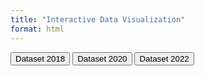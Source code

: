 ```yaml
---
title: "Interactive Data Visualization"
format: html
---
```


```{=html}
<button id="dataset2018Button">Dataset 2018</button>
<button id="dataset2020Button">Dataset 2020</button>
<button id="dataset2022Button">Dataset 2022</button>

<div id="plot1" style="width:100%;height:500px;"></div>
<div id="plot2" style="width:100%;height:500px;"></div>
<script src="https://cdn.plot.ly/plotly-latest.min.js"></script>
<script>
    const data2020 = [
        // Data for 2018
        {"OFFENSE_TYPE_ID":2,"OFFENSE_NAME":"False Pretenses\/Swindle\/Confidence Game","LOCATION_NAME":"Air\/Bus\/Train Terminal","OFFENSE_COUNT":3},{"OFFENSE_TYPE_ID":2,"OFFENSE_NAME":"False Pretenses\/Swindle\/Confidence Game","LOCATION_NAME":"Parking\/Drop Lot\/Garage","OFFENSE_COUNT":1},{"OFFENSE_TYPE_ID":4,"OFFENSE_NAME":"Sexual Assault With An Object","LOCATION_NAME":"Highway\/Road\/Alley\/Street\/Sidewalk","OFFENSE_COUNT":1},{"OFFENSE_TYPE_ID":5,"OFFENSE_NAME":"Destruction\/Damage\/Vandalism of Property","LOCATION_NAME":"Air\/Bus\/Train Terminal","OFFENSE_COUNT":139},{"OFFENSE_TYPE_ID":5,"OFFENSE_NAME":"Destruction\/Damage\/Vandalism of Property","LOCATION_NAME":"Commercial\/Office Building","OFFENSE_COUNT":2},{"OFFENSE_TYPE_ID":5,"OFFENSE_NAME":"Destruction\/Damage\/Vandalism of Property","LOCATION_NAME":"Highway\/Road\/Alley\/Street\/Sidewalk","OFFENSE_COUNT":176},{"OFFENSE_TYPE_ID":5,"OFFENSE_NAME":"Destruction\/Damage\/Vandalism of Property","LOCATION_NAME":"Other\/Unknown","OFFENSE_COUNT":33},{"OFFENSE_TYPE_ID":5,"OFFENSE_NAME":"Destruction\/Damage\/Vandalism of Property","LOCATION_NAME":"Parking\/Drop Lot\/Garage","OFFENSE_COUNT":78},{"OFFENSE_TYPE_ID":7,"OFFENSE_NAME":"Theft of Motor Vehicle Parts or Accessories","LOCATION_NAME":"Air\/Bus\/Train Terminal","OFFENSE_COUNT":1},{"OFFENSE_TYPE_ID":7,"OFFENSE_NAME":"Theft of Motor Vehicle Parts or Accessories","LOCATION_NAME":"Highway\/Road\/Alley\/Street\/Sidewalk","OFFENSE_COUNT":1},{"OFFENSE_TYPE_ID":7,"OFFENSE_NAME":"Theft of Motor Vehicle Parts or Accessories","LOCATION_NAME":"Parking\/Drop Lot\/Garage","OFFENSE_COUNT":24},{"OFFENSE_TYPE_ID":11,"OFFENSE_NAME":"Counterfeiting\/Forgery","LOCATION_NAME":"Air\/Bus\/Train Terminal","OFFENSE_COUNT":1},{"OFFENSE_TYPE_ID":11,"OFFENSE_NAME":"Counterfeiting\/Forgery","LOCATION_NAME":"Other\/Unknown","OFFENSE_COUNT":1},{"OFFENSE_TYPE_ID":11,"OFFENSE_NAME":"Counterfeiting\/Forgery","LOCATION_NAME":"Parking\/Drop Lot\/Garage","OFFENSE_COUNT":2},{"OFFENSE_TYPE_ID":13,"OFFENSE_NAME":"Pocket-picking","LOCATION_NAME":"Air\/Bus\/Train Terminal","OFFENSE_COUNT":12},{"OFFENSE_TYPE_ID":13,"OFFENSE_NAME":"Pocket-picking","LOCATION_NAME":"Highway\/Road\/Alley\/Street\/Sidewalk","OFFENSE_COUNT":2},{"OFFENSE_TYPE_ID":14,"OFFENSE_NAME":"Theft From Motor Vehicle","LOCATION_NAME":"Air\/Bus\/Train Terminal","OFFENSE_COUNT":2},{"OFFENSE_TYPE_ID":14,"OFFENSE_NAME":"Theft From Motor Vehicle","LOCATION_NAME":"Commercial\/Office Building","OFFENSE_COUNT":1},{"OFFENSE_TYPE_ID":14,"OFFENSE_NAME":"Theft From Motor Vehicle","LOCATION_NAME":"Highway\/Road\/Alley\/Street\/Sidewalk","OFFENSE_COUNT":1},{"OFFENSE_TYPE_ID":14,"OFFENSE_NAME":"Theft From Motor Vehicle","LOCATION_NAME":"Other\/Unknown","OFFENSE_COUNT":1},{"OFFENSE_TYPE_ID":14,"OFFENSE_NAME":"Theft From Motor Vehicle","LOCATION_NAME":"Parking\/Drop Lot\/Garage","OFFENSE_COUNT":40},{"OFFENSE_TYPE_ID":16,"OFFENSE_NAME":"Drug\/Narcotic Violations","LOCATION_NAME":"Air\/Bus\/Train Terminal","OFFENSE_COUNT":217},{"OFFENSE_TYPE_ID":16,"OFFENSE_NAME":"Drug\/Narcotic Violations","LOCATION_NAME":"Highway\/Road\/Alley\/Street\/Sidewalk","OFFENSE_COUNT":66},{"OFFENSE_TYPE_ID":16,"OFFENSE_NAME":"Drug\/Narcotic Violations","LOCATION_NAME":"Other\/Unknown","OFFENSE_COUNT":1},{"OFFENSE_TYPE_ID":16,"OFFENSE_NAME":"Drug\/Narcotic Violations","LOCATION_NAME":"Parking\/Drop Lot\/Garage","OFFENSE_COUNT":21},{"OFFENSE_TYPE_ID":18,"OFFENSE_NAME":"Purse-snatching","LOCATION_NAME":"Air\/Bus\/Train Terminal","OFFENSE_COUNT":97},{"OFFENSE_TYPE_ID":18,"OFFENSE_NAME":"Purse-snatching","LOCATION_NAME":"Highway\/Road\/Alley\/Street\/Sidewalk","OFFENSE_COUNT":20},{"OFFENSE_TYPE_ID":18,"OFFENSE_NAME":"Purse-snatching","LOCATION_NAME":"Parking\/Drop Lot\/Garage","OFFENSE_COUNT":1},{"OFFENSE_TYPE_ID":20,"OFFENSE_NAME":"Arson","LOCATION_NAME":"Air\/Bus\/Train Terminal","OFFENSE_COUNT":2},{"OFFENSE_TYPE_ID":21,"OFFENSE_NAME":"Motor Vehicle Theft","LOCATION_NAME":"Air\/Bus\/Train Terminal","OFFENSE_COUNT":4},{"OFFENSE_TYPE_ID":21,"OFFENSE_NAME":"Motor Vehicle Theft","LOCATION_NAME":"Highway\/Road\/Alley\/Street\/Sidewalk","OFFENSE_COUNT":2},{"OFFENSE_TYPE_ID":21,"OFFENSE_NAME":"Motor Vehicle Theft","LOCATION_NAME":"Parking\/Drop Lot\/Garage","OFFENSE_COUNT":23},{"OFFENSE_TYPE_ID":27,"OFFENSE_NAME":"Aggravated Assault","LOCATION_NAME":"Air\/Bus\/Train Terminal","OFFENSE_COUNT":83},{"OFFENSE_TYPE_ID":27,"OFFENSE_NAME":"Aggravated Assault","LOCATION_NAME":"Highway\/Road\/Alley\/Street\/Sidewalk","OFFENSE_COUNT":30},{"OFFENSE_TYPE_ID":27,"OFFENSE_NAME":"Aggravated Assault","LOCATION_NAME":"Parking\/Drop Lot\/Garage","OFFENSE_COUNT":7},{"OFFENSE_TYPE_ID":28,"OFFENSE_NAME":"Stolen Property Offenses","LOCATION_NAME":"Air\/Bus\/Train Terminal","OFFENSE_COUNT":14},{"OFFENSE_TYPE_ID":28,"OFFENSE_NAME":"Stolen Property Offenses","LOCATION_NAME":"Grocery\/Supermarket","OFFENSE_COUNT":1},{"OFFENSE_TYPE_ID":29,"OFFENSE_NAME":"Kidnapping\/Abduction","LOCATION_NAME":"Air\/Bus\/Train Terminal","OFFENSE_COUNT":2},{"OFFENSE_TYPE_ID":29,"OFFENSE_NAME":"Kidnapping\/Abduction","LOCATION_NAME":"Highway\/Road\/Alley\/Street\/Sidewalk","OFFENSE_COUNT":1},{"OFFENSE_TYPE_ID":32,"OFFENSE_NAME":"Murder and Nonnegligent Manslaughter","LOCATION_NAME":"Air\/Bus\/Train Terminal","OFFENSE_COUNT":3},{"OFFENSE_TYPE_ID":35,"OFFENSE_NAME":"Drug Equipment Violations","LOCATION_NAME":"Air\/Bus\/Train Terminal","OFFENSE_COUNT":21},{"OFFENSE_TYPE_ID":35,"OFFENSE_NAME":"Drug Equipment Violations","LOCATION_NAME":"Highway\/Road\/Alley\/Street\/Sidewalk","OFFENSE_COUNT":1},{"OFFENSE_TYPE_ID":35,"OFFENSE_NAME":"Drug Equipment Violations","LOCATION_NAME":"Parking\/Drop Lot\/Garage","OFFENSE_COUNT":3},{"OFFENSE_TYPE_ID":36,"OFFENSE_NAME":"Rape","LOCATION_NAME":"Air\/Bus\/Train Terminal","OFFENSE_COUNT":3},{"OFFENSE_TYPE_ID":39,"OFFENSE_NAME":"Weapon Law Violations","LOCATION_NAME":"Air\/Bus\/Train Terminal","OFFENSE_COUNT":63},{"OFFENSE_TYPE_ID":39,"OFFENSE_NAME":"Weapon Law Violations","LOCATION_NAME":"Convenience Store","OFFENSE_COUNT":1},{"OFFENSE_TYPE_ID":39,"OFFENSE_NAME":"Weapon Law Violations","LOCATION_NAME":"Grocery\/Supermarket","OFFENSE_COUNT":1},{"OFFENSE_TYPE_ID":39,"OFFENSE_NAME":"Weapon Law Violations","LOCATION_NAME":"Highway\/Road\/Alley\/Street\/Sidewalk","OFFENSE_COUNT":9},{"OFFENSE_TYPE_ID":39,"OFFENSE_NAME":"Weapon Law Violations","LOCATION_NAME":"Parking\/Drop Lot\/Garage","OFFENSE_COUNT":2},{"OFFENSE_TYPE_ID":39,"OFFENSE_NAME":"Weapon Law Violations","LOCATION_NAME":"Residence\/Home","OFFENSE_COUNT":1},{"OFFENSE_TYPE_ID":40,"OFFENSE_NAME":"Robbery","LOCATION_NAME":"Air\/Bus\/Train Terminal","OFFENSE_COUNT":133},{"OFFENSE_TYPE_ID":40,"OFFENSE_NAME":"Robbery","LOCATION_NAME":"Highway\/Road\/Alley\/Street\/Sidewalk","OFFENSE_COUNT":19},{"OFFENSE_TYPE_ID":40,"OFFENSE_NAME":"Robbery","LOCATION_NAME":"Parking\/Drop Lot\/Garage","OFFENSE_COUNT":13},{"OFFENSE_TYPE_ID":41,"OFFENSE_NAME":"Credit Card\/Automated Teller Machine Fraud","LOCATION_NAME":"Air\/Bus\/Train Terminal","OFFENSE_COUNT":2},{"OFFENSE_TYPE_ID":44,"OFFENSE_NAME":"Intimidation","LOCATION_NAME":"Air\/Bus\/Train Terminal","OFFENSE_COUNT":58},{"OFFENSE_TYPE_ID":44,"OFFENSE_NAME":"Intimidation","LOCATION_NAME":"Commercial\/Office Building","OFFENSE_COUNT":1},{"OFFENSE_TYPE_ID":44,"OFFENSE_NAME":"Intimidation","LOCATION_NAME":"Government\/Public Building","OFFENSE_COUNT":1},{"OFFENSE_TYPE_ID":44,"OFFENSE_NAME":"Intimidation","LOCATION_NAME":"Highway\/Road\/Alley\/Street\/Sidewalk","OFFENSE_COUNT":37},{"OFFENSE_TYPE_ID":44,"OFFENSE_NAME":"Intimidation","LOCATION_NAME":"Other\/Unknown","OFFENSE_COUNT":1},{"OFFENSE_TYPE_ID":45,"OFFENSE_NAME":"All Other Larceny","LOCATION_NAME":"Air\/Bus\/Train Terminal","OFFENSE_COUNT":165},{"OFFENSE_TYPE_ID":45,"OFFENSE_NAME":"All Other Larceny","LOCATION_NAME":"Commercial\/Office Building","OFFENSE_COUNT":2},{"OFFENSE_TYPE_ID":45,"OFFENSE_NAME":"All Other Larceny","LOCATION_NAME":"Government\/Public Building","OFFENSE_COUNT":1},{"OFFENSE_TYPE_ID":45,"OFFENSE_NAME":"All Other Larceny","LOCATION_NAME":"Highway\/Road\/Alley\/Street\/Sidewalk","OFFENSE_COUNT":21},{"OFFENSE_TYPE_ID":45,"OFFENSE_NAME":"All Other Larceny","LOCATION_NAME":"Other\/Unknown","OFFENSE_COUNT":4},{"OFFENSE_TYPE_ID":45,"OFFENSE_NAME":"All Other Larceny","LOCATION_NAME":"Parking\/Drop Lot\/Garage","OFFENSE_COUNT":3},{"OFFENSE_TYPE_ID":46,"OFFENSE_NAME":"Impersonation","LOCATION_NAME":"Commercial\/Office Building","OFFENSE_COUNT":2},{"OFFENSE_TYPE_ID":46,"OFFENSE_NAME":"Impersonation","LOCATION_NAME":"Parking\/Drop Lot\/Garage","OFFENSE_COUNT":1},{"OFFENSE_TYPE_ID":47,"OFFENSE_NAME":"Theft From Building","LOCATION_NAME":"Air\/Bus\/Train Terminal","OFFENSE_COUNT":4},{"OFFENSE_TYPE_ID":47,"OFFENSE_NAME":"Theft From Building","LOCATION_NAME":"Commercial\/Office Building","OFFENSE_COUNT":2},{"OFFENSE_TYPE_ID":47,"OFFENSE_NAME":"Theft From Building","LOCATION_NAME":"Government\/Public Building","OFFENSE_COUNT":3},{"OFFENSE_TYPE_ID":47,"OFFENSE_NAME":"Theft From Building","LOCATION_NAME":"Other\/Unknown","OFFENSE_COUNT":1},{"OFFENSE_TYPE_ID":47,"OFFENSE_NAME":"Theft From Building","LOCATION_NAME":"Parking\/Drop Lot\/Garage","OFFENSE_COUNT":1},{"OFFENSE_TYPE_ID":49,"OFFENSE_NAME":"Burglary\/Breaking & Entering","LOCATION_NAME":"Air\/Bus\/Train Terminal","OFFENSE_COUNT":1},{"OFFENSE_TYPE_ID":50,"OFFENSE_NAME":"Theft From Coin-Operated Machine or Device","LOCATION_NAME":"Commercial\/Office Building","OFFENSE_COUNT":2},{"OFFENSE_TYPE_ID":51,"OFFENSE_NAME":"Simple Assault","LOCATION_NAME":"Air\/Bus\/Train Terminal","OFFENSE_COUNT":500},{"OFFENSE_TYPE_ID":51,"OFFENSE_NAME":"Simple Assault","LOCATION_NAME":"Commercial\/Office Building","OFFENSE_COUNT":3},{"OFFENSE_TYPE_ID":51,"OFFENSE_NAME":"Simple Assault","LOCATION_NAME":"Government\/Public Building","OFFENSE_COUNT":1},{"OFFENSE_TYPE_ID":51,"OFFENSE_NAME":"Simple Assault","LOCATION_NAME":"Highway\/Road\/Alley\/Street\/Sidewalk","OFFENSE_COUNT":156},{"OFFENSE_TYPE_ID":51,"OFFENSE_NAME":"Simple Assault","LOCATION_NAME":"Other\/Unknown","OFFENSE_COUNT":1},{"OFFENSE_TYPE_ID":51,"OFFENSE_NAME":"Simple Assault","LOCATION_NAME":"Parking\/Drop Lot\/Garage","OFFENSE_COUNT":14},{"OFFENSE_TYPE_ID":56,"OFFENSE_NAME":"Fondling","LOCATION_NAME":"Air\/Bus\/Train Terminal","OFFENSE_COUNT":44},{"OFFENSE_TYPE_ID":56,"OFFENSE_NAME":"Fondling","LOCATION_NAME":"Highway\/Road\/Alley\/Street\/Sidewalk","OFFENSE_COUNT":11},{"OFFENSE_TYPE_ID":62,"OFFENSE_NAME":"Animal Cruelty","LOCATION_NAME":"Highway\/Road\/Alley\/Street\/Sidewalk","OFFENSE_COUNT":1}
    ];
    const data2022 = [
        {"OFFENSE_TYPE_ID":"13B","OFFENSE_NAME":"Simple Assault","LOCATION_NAME":"Residence\/Home","OFFENSE_COUNT":6033},{"OFFENSE_TYPE_ID":"290","OFFENSE_NAME":"Destruction\/Damage\/Vandalism of Property","LOCATION_NAME":"Highway\/Road\/Alley\/Street\/Sidewalk","OFFENSE_COUNT":5369},{"OFFENSE_TYPE_ID":"290","OFFENSE_NAME":"Destruction\/Damage\/Vandalism of Property","LOCATION_NAME":"Residence\/Home","OFFENSE_COUNT":5285},{"OFFENSE_TYPE_ID":"23F","OFFENSE_NAME":"Theft From Motor Vehicle","LOCATION_NAME":"Highway\/Road\/Alley\/Street\/Sidewalk","OFFENSE_COUNT":4301},{"OFFENSE_TYPE_ID":"23H","OFFENSE_NAME":"All Other Larceny","LOCATION_NAME":"Residence\/Home","OFFENSE_COUNT":3026},{"OFFENSE_TYPE_ID":"13B","OFFENSE_NAME":"Simple Assault","LOCATION_NAME":"Highway\/Road\/Alley\/Street\/Sidewalk","OFFENSE_COUNT":2392},{"OFFENSE_TYPE_ID":"13C","OFFENSE_NAME":"Intimidation","LOCATION_NAME":"Residence\/Home","OFFENSE_COUNT":2067},{"OFFENSE_TYPE_ID":"240","OFFENSE_NAME":"Motor Vehicle Theft","LOCATION_NAME":"Highway\/Road\/Alley\/Street\/Sidewalk","OFFENSE_COUNT":1826},{"OFFENSE_TYPE_ID":"520","OFFENSE_NAME":"Weapon Law Violations","LOCATION_NAME":"Highway\/Road\/Alley\/Street\/Sidewalk","OFFENSE_COUNT":1688},{"OFFENSE_TYPE_ID":"23F","OFFENSE_NAME":"Theft From Motor Vehicle","LOCATION_NAME":"Residence\/Home","OFFENSE_COUNT":1598},{"OFFENSE_TYPE_ID":"520","OFFENSE_NAME":"Weapon Law Violations","LOCATION_NAME":"Residence\/Home","OFFENSE_COUNT":1420},{"OFFENSE_TYPE_ID":"240","OFFENSE_NAME":"Motor Vehicle Theft","LOCATION_NAME":"Residence\/Home","OFFENSE_COUNT":1239},{"OFFENSE_TYPE_ID":"23D","OFFENSE_NAME":"Theft From Building","LOCATION_NAME":"Residence\/Home","OFFENSE_COUNT":1130},{"OFFENSE_TYPE_ID":"26F","OFFENSE_NAME":"Identity Theft","LOCATION_NAME":"Residence\/Home","OFFENSE_COUNT":1115},{"OFFENSE_TYPE_ID":"23H","OFFENSE_NAME":"All Other Larceny","LOCATION_NAME":"Highway\/Road\/Alley\/Street\/Sidewalk","OFFENSE_COUNT":1095},{"OFFENSE_TYPE_ID":"120","OFFENSE_NAME":"Robbery","LOCATION_NAME":"Highway\/Road\/Alley\/Street\/Sidewalk","OFFENSE_COUNT":1021},{"OFFENSE_TYPE_ID":"13A","OFFENSE_NAME":"Aggravated Assault","LOCATION_NAME":"Residence\/Home","OFFENSE_COUNT":971},{"OFFENSE_TYPE_ID":"26B","OFFENSE_NAME":"Credit Card\/Automated Teller Machine Fraud","LOCATION_NAME":"Residence\/Home","OFFENSE_COUNT":876},{"OFFENSE_TYPE_ID":"13B","OFFENSE_NAME":"Simple Assault","LOCATION_NAME":"Air\/Bus\/Train Terminal","OFFENSE_COUNT":762},{"OFFENSE_TYPE_ID":"26A","OFFENSE_NAME":"False Pretenses\/Swindle\/Confidence Game","LOCATION_NAME":"Residence\/Home","OFFENSE_COUNT":748},{"OFFENSE_TYPE_ID":"13A","OFFENSE_NAME":"Aggravated Assault","LOCATION_NAME":"Highway\/Road\/Alley\/Street\/Sidewalk","OFFENSE_COUNT":735},{"OFFENSE_TYPE_ID":"35A","OFFENSE_NAME":"Drug\/Narcotic Violations","LOCATION_NAME":"Highway\/Road\/Alley\/Street\/Sidewalk","OFFENSE_COUNT":664},{"OFFENSE_TYPE_ID":"13C","OFFENSE_NAME":"Intimidation","LOCATION_NAME":"Highway\/Road\/Alley\/Street\/Sidewalk","OFFENSE_COUNT":629},{"OFFENSE_TYPE_ID":"120","OFFENSE_NAME":"Robbery","LOCATION_NAME":"Residence\/Home","OFFENSE_COUNT":597},{"OFFENSE_TYPE_ID":"290","OFFENSE_NAME":"Destruction\/Damage\/Vandalism of Property","LOCATION_NAME":"Parking\/Drop Lot\/Garage","OFFENSE_COUNT":592},{"OFFENSE_TYPE_ID":"220","OFFENSE_NAME":"Burglary\/Breaking & Entering","LOCATION_NAME":"Residence\/Home","OFFENSE_COUNT":543},{"OFFENSE_TYPE_ID":"23F","OFFENSE_NAME":"Theft From Motor Vehicle","LOCATION_NAME":"Parking\/Drop Lot\/Garage","OFFENSE_COUNT":495},{"OFFENSE_TYPE_ID":"23H","OFFENSE_NAME":"All Other Larceny","LOCATION_NAME":"Convenience Store","OFFENSE_COUNT":482},{"OFFENSE_TYPE_ID":"23G","OFFENSE_NAME":"Theft of Motor Vehicle Parts or Accessories","LOCATION_NAME":"Highway\/Road\/Alley\/Street\/Sidewalk","OFFENSE_COUNT":481},{"OFFENSE_TYPE_ID":"23C","OFFENSE_NAME":"Shoplifting","LOCATION_NAME":"Convenience Store","OFFENSE_COUNT":469},{"OFFENSE_TYPE_ID":"35A","OFFENSE_NAME":"Drug\/Narcotic Violations","LOCATION_NAME":"Residence\/Home","OFFENSE_COUNT":420},{"OFFENSE_TYPE_ID":"13B","OFFENSE_NAME":"Simple Assault","LOCATION_NAME":"Restaurant","OFFENSE_COUNT":351},{"OFFENSE_TYPE_ID":"23G","OFFENSE_NAME":"Theft of Motor Vehicle Parts or Accessories","LOCATION_NAME":"Residence\/Home","OFFENSE_COUNT":332},{"OFFENSE_TYPE_ID":"23C","OFFENSE_NAME":"Shoplifting","LOCATION_NAME":"Department\/Discount Store","OFFENSE_COUNT":320},{"OFFENSE_TYPE_ID":"13B","OFFENSE_NAME":"Simple Assault","LOCATION_NAME":"Convenience Store","OFFENSE_COUNT":298},{"OFFENSE_TYPE_ID":"290","OFFENSE_NAME":"Destruction\/Damage\/Vandalism of Property","LOCATION_NAME":"Other\/Unknown","OFFENSE_COUNT":292},{"OFFENSE_TYPE_ID":"23H","OFFENSE_NAME":"All Other Larceny","LOCATION_NAME":"Department\/Discount Store","OFFENSE_COUNT":288},{"OFFENSE_TYPE_ID":"290","OFFENSE_NAME":"Destruction\/Damage\/Vandalism of Property","LOCATION_NAME":"Restaurant","OFFENSE_COUNT":282},{"OFFENSE_TYPE_ID":"23H","OFFENSE_NAME":"All Other Larceny","LOCATION_NAME":"Other\/Unknown","OFFENSE_COUNT":269},{"OFFENSE_TYPE_ID":"290","OFFENSE_NAME":"Destruction\/Damage\/Vandalism of Property","LOCATION_NAME":"Commercial\/Office Building","OFFENSE_COUNT":265},{"OFFENSE_TYPE_ID":"290","OFFENSE_NAME":"Destruction\/Damage\/Vandalism of Property","LOCATION_NAME":"Air\/Bus\/Train Terminal","OFFENSE_COUNT":262},{"OFFENSE_TYPE_ID":"23H","OFFENSE_NAME":"All Other Larceny","LOCATION_NAME":"Restaurant","OFFENSE_COUNT":255},{"OFFENSE_TYPE_ID":"290","OFFENSE_NAME":"Destruction\/Damage\/Vandalism of Property","LOCATION_NAME":"Convenience Store","OFFENSE_COUNT":240},{"OFFENSE_TYPE_ID":"23H","OFFENSE_NAME":"All Other Larceny","LOCATION_NAME":"Commercial\/Office Building","OFFENSE_COUNT":214},{"OFFENSE_TYPE_ID":"13B","OFFENSE_NAME":"Simple Assault","LOCATION_NAME":"Other\/Unknown","OFFENSE_COUNT":205},{"OFFENSE_TYPE_ID":"23H","OFFENSE_NAME":"All Other Larceny","LOCATION_NAME":"Air\/Bus\/Train Terminal","OFFENSE_COUNT":204},{"OFFENSE_TYPE_ID":"13B","OFFENSE_NAME":"Simple Assault","LOCATION_NAME":"School-Elementary\/Secondary","OFFENSE_COUNT":204},{"OFFENSE_TYPE_ID":"13B","OFFENSE_NAME":"Simple Assault","LOCATION_NAME":"Government\/Public Building","OFFENSE_COUNT":203},{"OFFENSE_TYPE_ID":"120","OFFENSE_NAME":"Robbery","LOCATION_NAME":"Air\/Bus\/Train Terminal","OFFENSE_COUNT":196},{"OFFENSE_TYPE_ID":"13C","OFFENSE_NAME":"Intimidation","LOCATION_NAME":"Convenience Store","OFFENSE_COUNT":194},{"OFFENSE_TYPE_ID":"280","OFFENSE_NAME":"Stolen Property Offenses","LOCATION_NAME":"Highway\/Road\/Alley\/Street\/Sidewalk","OFFENSE_COUNT":191},{"OFFENSE_TYPE_ID":"13B","OFFENSE_NAME":"Simple Assault","LOCATION_NAME":"Bar\/Nightclub","OFFENSE_COUNT":181},{"OFFENSE_TYPE_ID":"23H","OFFENSE_NAME":"All Other Larceny","LOCATION_NAME":"Parking\/Drop Lot\/Garage","OFFENSE_COUNT":179},{"OFFENSE_TYPE_ID":"13B","OFFENSE_NAME":"Simple Assault","LOCATION_NAME":"Commercial\/Office Building","OFFENSE_COUNT":174},{"OFFENSE_TYPE_ID":"250","OFFENSE_NAME":"Counterfeiting\/Forgery","LOCATION_NAME":"Highway\/Road\/Alley\/Street\/Sidewalk","OFFENSE_COUNT":171},{"OFFENSE_TYPE_ID":"290","OFFENSE_NAME":"Destruction\/Damage\/Vandalism of Property","LOCATION_NAME":"Government\/Public Building","OFFENSE_COUNT":160},{"OFFENSE_TYPE_ID":"23F","OFFENSE_NAME":"Theft From Motor Vehicle","LOCATION_NAME":"Other\/Unknown","OFFENSE_COUNT":159},{"OFFENSE_TYPE_ID":"23D","OFFENSE_NAME":"Theft From Building","LOCATION_NAME":"Restaurant","OFFENSE_COUNT":158},{"OFFENSE_TYPE_ID":"26G","OFFENSE_NAME":"Hacking\/Computer Invasion","LOCATION_NAME":"Residence\/Home","OFFENSE_COUNT":157},{"OFFENSE_TYPE_ID":"23D","OFFENSE_NAME":"Theft From Building","LOCATION_NAME":"Convenience Store","OFFENSE_COUNT":157},{"OFFENSE_TYPE_ID":"240","OFFENSE_NAME":"Motor Vehicle Theft","LOCATION_NAME":"Parking\/Drop Lot\/Garage","OFFENSE_COUNT":157},{"OFFENSE_TYPE_ID":"11A","OFFENSE_NAME":"Rape","LOCATION_NAME":"Residence\/Home","OFFENSE_COUNT":152},{"OFFENSE_TYPE_ID":"23C","OFFENSE_NAME":"Shoplifting","LOCATION_NAME":"Grocery\/Supermarket","OFFENSE_COUNT":149},{"OFFENSE_TYPE_ID":"13B","OFFENSE_NAME":"Simple Assault","LOCATION_NAME":"Hotel\/Motel\/Etc.","OFFENSE_COUNT":149},{"OFFENSE_TYPE_ID":"23H","OFFENSE_NAME":"All Other Larceny","LOCATION_NAME":"Specialty Store","OFFENSE_COUNT":148},{"OFFENSE_TYPE_ID":"23C","OFFENSE_NAME":"Shoplifting","LOCATION_NAME":"Specialty Store","OFFENSE_COUNT":141},{"OFFENSE_TYPE_ID":"13A","OFFENSE_NAME":"Aggravated Assault","LOCATION_NAME":"Air\/Bus\/Train Terminal","OFFENSE_COUNT":138},{"OFFENSE_TYPE_ID":"26B","OFFENSE_NAME":"Credit Card\/Automated Teller Machine Fraud","LOCATION_NAME":"Highway\/Road\/Alley\/Street\/Sidewalk","OFFENSE_COUNT":135},{"OFFENSE_TYPE_ID":"26F","OFFENSE_NAME":"Identity Theft","LOCATION_NAME":"Government\/Public Building","OFFENSE_COUNT":135},{"OFFENSE_TYPE_ID":"23H","OFFENSE_NAME":"All Other Larceny","LOCATION_NAME":"Grocery\/Supermarket","OFFENSE_COUNT":133},{"OFFENSE_TYPE_ID":"23D","OFFENSE_NAME":"Theft From Building","LOCATION_NAME":"Commercial\/Office Building","OFFENSE_COUNT":130},{"OFFENSE_TYPE_ID":"23H","OFFENSE_NAME":"All Other Larceny","LOCATION_NAME":"Drug Store\/Doctor's Office\/Hospital","OFFENSE_COUNT":129},{"OFFENSE_TYPE_ID":"23C","OFFENSE_NAME":"Shoplifting","LOCATION_NAME":"Drug Store\/Doctor's Office\/Hospital","OFFENSE_COUNT":129},{"OFFENSE_TYPE_ID":"13C","OFFENSE_NAME":"Intimidation","LOCATION_NAME":"Restaurant","OFFENSE_COUNT":127},{"OFFENSE_TYPE_ID":"280","OFFENSE_NAME":"Stolen Property Offenses","LOCATION_NAME":"Residence\/Home","OFFENSE_COUNT":126},{"OFFENSE_TYPE_ID":"13B","OFFENSE_NAME":"Simple Assault","LOCATION_NAME":"Parking\/Drop Lot\/Garage","OFFENSE_COUNT":125},{"OFFENSE_TYPE_ID":"13B","OFFENSE_NAME":"Simple Assault","LOCATION_NAME":"Grocery\/Supermarket","OFFENSE_COUNT":125},{"OFFENSE_TYPE_ID":"220","OFFENSE_NAME":"Burglary\/Breaking & Entering","LOCATION_NAME":"Convenience Store","OFFENSE_COUNT":121},{"OFFENSE_TYPE_ID":"13C","OFFENSE_NAME":"Intimidation","LOCATION_NAME":"School-Elementary\/Secondary","OFFENSE_COUNT":119},{"OFFENSE_TYPE_ID":"220","OFFENSE_NAME":"Burglary\/Breaking & Entering","LOCATION_NAME":"Restaurant","OFFENSE_COUNT":115},{"OFFENSE_TYPE_ID":"35A","OFFENSE_NAME":"Drug\/Narcotic Violations","LOCATION_NAME":"Air\/Bus\/Train Terminal","OFFENSE_COUNT":115},{"OFFENSE_TYPE_ID":"23D","OFFENSE_NAME":"Theft From Building","LOCATION_NAME":"Department\/Discount Store","OFFENSE_COUNT":113},{"OFFENSE_TYPE_ID":"290","OFFENSE_NAME":"Destruction\/Damage\/Vandalism of Property","LOCATION_NAME":"Service\/Gas Station","OFFENSE_COUNT":111},{"OFFENSE_TYPE_ID":"11D","OFFENSE_NAME":"Fondling","LOCATION_NAME":"Highway\/Road\/Alley\/Street\/Sidewalk","OFFENSE_COUNT":110},{"OFFENSE_TYPE_ID":"220","OFFENSE_NAME":"Burglary\/Breaking & Entering","LOCATION_NAME":"Commercial\/Office Building","OFFENSE_COUNT":108},{"OFFENSE_TYPE_ID":"13B","OFFENSE_NAME":"Simple Assault","LOCATION_NAME":"Drug Store\/Doctor's Office\/Hospital","OFFENSE_COUNT":107},{"OFFENSE_TYPE_ID":"240","OFFENSE_NAME":"Motor Vehicle Theft","LOCATION_NAME":"Restaurant","OFFENSE_COUNT":107},{"OFFENSE_TYPE_ID":"520","OFFENSE_NAME":"Weapon Law Violations","LOCATION_NAME":"Convenience Store","OFFENSE_COUNT":106},{"OFFENSE_TYPE_ID":"11D","OFFENSE_NAME":"Fondling","LOCATION_NAME":"Residence\/Home","OFFENSE_COUNT":102},{"OFFENSE_TYPE_ID":"13C","OFFENSE_NAME":"Intimidation","LOCATION_NAME":"Government\/Public Building","OFFENSE_COUNT":101},{"OFFENSE_TYPE_ID":"13C","OFFENSE_NAME":"Intimidation","LOCATION_NAME":"Commercial\/Office Building","OFFENSE_COUNT":97},{"OFFENSE_TYPE_ID":"13B","OFFENSE_NAME":"Simple Assault","LOCATION_NAME":"Department\/Discount Store","OFFENSE_COUNT":96},{"OFFENSE_TYPE_ID":"120","OFFENSE_NAME":"Robbery","LOCATION_NAME":"Convenience Store","OFFENSE_COUNT":93},{"OFFENSE_TYPE_ID":"13C","OFFENSE_NAME":"Intimidation","LOCATION_NAME":"Other\/Unknown","OFFENSE_COUNT":92},{"OFFENSE_TYPE_ID":"23B","OFFENSE_NAME":"Purse-snatching","LOCATION_NAME":"Air\/Bus\/Train Terminal","OFFENSE_COUNT":91},{"OFFENSE_TYPE_ID":"23C","OFFENSE_NAME":"Shoplifting","LOCATION_NAME":"Commercial\/Office Building","OFFENSE_COUNT":91},{"OFFENSE_TYPE_ID":"240","OFFENSE_NAME":"Motor Vehicle Theft","LOCATION_NAME":"Service\/Gas Station","OFFENSE_COUNT":90},{"OFFENSE_TYPE_ID":"13C","OFFENSE_NAME":"Intimidation","LOCATION_NAME":"Air\/Bus\/Train Terminal","OFFENSE_COUNT":87},{"OFFENSE_TYPE_ID":"13C","OFFENSE_NAME":"Intimidation","LOCATION_NAME":"Department\/Discount Store","OFFENSE_COUNT":86},{"OFFENSE_TYPE_ID":"220","OFFENSE_NAME":"Burglary\/Breaking & Entering","LOCATION_NAME":"Grocery\/Supermarket","OFFENSE_COUNT":85},{"OFFENSE_TYPE_ID":"13B","OFFENSE_NAME":"Simple Assault","LOCATION_NAME":"Shelter-Mission\/Homeless","OFFENSE_COUNT":84},{"OFFENSE_TYPE_ID":"520","OFFENSE_NAME":"Weapon Law Violations","LOCATION_NAME":"Government\/Public Building","OFFENSE_COUNT":84},{"OFFENSE_TYPE_ID":"520","OFFENSE_NAME":"Weapon Law Violations","LOCATION_NAME":"Other\/Unknown","OFFENSE_COUNT":84},{"OFFENSE_TYPE_ID":"23F","OFFENSE_NAME":"Theft From Motor Vehicle","LOCATION_NAME":"Commercial\/Office Building","OFFENSE_COUNT":84},{"OFFENSE_TYPE_ID":"520","OFFENSE_NAME":"Weapon Law Violations","LOCATION_NAME":"Air\/Bus\/Train Terminal","OFFENSE_COUNT":82},{"OFFENSE_TYPE_ID":"13B","OFFENSE_NAME":"Simple Assault","LOCATION_NAME":"Service\/Gas Station","OFFENSE_COUNT":82},{"OFFENSE_TYPE_ID":"26F","OFFENSE_NAME":"Identity Theft","LOCATION_NAME":"Highway\/Road\/Alley\/Street\/Sidewalk","OFFENSE_COUNT":82},{"OFFENSE_TYPE_ID":"23H","OFFENSE_NAME":"All Other Larceny","LOCATION_NAME":"Hotel\/Motel\/Etc.","OFFENSE_COUNT":82},{"OFFENSE_TYPE_ID":"26B","OFFENSE_NAME":"Credit Card\/Automated Teller Machine Fraud","LOCATION_NAME":"Restaurant","OFFENSE_COUNT":80},{"OFFENSE_TYPE_ID":"09A","OFFENSE_NAME":"Murder and Nonnegligent Manslaughter","LOCATION_NAME":"Highway\/Road\/Alley\/Street\/Sidewalk","OFFENSE_COUNT":80},{"OFFENSE_TYPE_ID":"290","OFFENSE_NAME":"Destruction\/Damage\/Vandalism of Property","LOCATION_NAME":"Hotel\/Motel\/Etc.","OFFENSE_COUNT":79},{"OFFENSE_TYPE_ID":"220","OFFENSE_NAME":"Burglary\/Breaking & Entering","LOCATION_NAME":"Department\/Discount Store","OFFENSE_COUNT":79},{"OFFENSE_TYPE_ID":"240","OFFENSE_NAME":"Motor Vehicle Theft","LOCATION_NAME":"Commercial\/Office Building","OFFENSE_COUNT":77},{"OFFENSE_TYPE_ID":"13B","OFFENSE_NAME":"Simple Assault","LOCATION_NAME":"Park\/Playground","OFFENSE_COUNT":77},{"OFFENSE_TYPE_ID":"23H","OFFENSE_NAME":"All Other Larceny","LOCATION_NAME":"Government\/Public Building","OFFENSE_COUNT":77},{"OFFENSE_TYPE_ID":"26F","OFFENSE_NAME":"Identity Theft","LOCATION_NAME":"Commercial\/Office Building","OFFENSE_COUNT":76},{"OFFENSE_TYPE_ID":"13A","OFFENSE_NAME":"Aggravated Assault","LOCATION_NAME":"Convenience Store","OFFENSE_COUNT":75},{"OFFENSE_TYPE_ID":"23D","OFFENSE_NAME":"Theft From Building","LOCATION_NAME":"Specialty Store","OFFENSE_COUNT":73},{"OFFENSE_TYPE_ID":"120","OFFENSE_NAME":"Robbery","LOCATION_NAME":"Service\/Gas Station","OFFENSE_COUNT":73},{"OFFENSE_TYPE_ID":"240","OFFENSE_NAME":"Motor Vehicle Theft","LOCATION_NAME":"Other\/Unknown","OFFENSE_COUNT":72},{"OFFENSE_TYPE_ID":"23F","OFFENSE_NAME":"Theft From Motor Vehicle","LOCATION_NAME":"Service\/Gas Station","OFFENSE_COUNT":72},{"OFFENSE_TYPE_ID":"290","OFFENSE_NAME":"Destruction\/Damage\/Vandalism of Property","LOCATION_NAME":"Specialty Store","OFFENSE_COUNT":70},{"OFFENSE_TYPE_ID":"09A","OFFENSE_NAME":"Murder and Nonnegligent Manslaughter","LOCATION_NAME":"Residence\/Home","OFFENSE_COUNT":69},{"OFFENSE_TYPE_ID":"250","OFFENSE_NAME":"Counterfeiting\/Forgery","LOCATION_NAME":"Residence\/Home","OFFENSE_COUNT":68},{"OFFENSE_TYPE_ID":"23D","OFFENSE_NAME":"Theft From Building","LOCATION_NAME":"Hotel\/Motel\/Etc.","OFFENSE_COUNT":67},{"OFFENSE_TYPE_ID":"290","OFFENSE_NAME":"Destruction\/Damage\/Vandalism of Property","LOCATION_NAME":"Department\/Discount Store","OFFENSE_COUNT":67},{"OFFENSE_TYPE_ID":"35A","OFFENSE_NAME":"Drug\/Narcotic Violations","LOCATION_NAME":"Convenience Store","OFFENSE_COUNT":67},{"OFFENSE_TYPE_ID":"520","OFFENSE_NAME":"Weapon Law Violations","LOCATION_NAME":"Parking\/Drop Lot\/Garage","OFFENSE_COUNT":66},{"OFFENSE_TYPE_ID":"23F","OFFENSE_NAME":"Theft From Motor Vehicle","LOCATION_NAME":"Restaurant","OFFENSE_COUNT":66},{"OFFENSE_TYPE_ID":"13C","OFFENSE_NAME":"Intimidation","LOCATION_NAME":"Grocery\/Supermarket","OFFENSE_COUNT":65},{"OFFENSE_TYPE_ID":"35A","OFFENSE_NAME":"Drug\/Narcotic Violations","LOCATION_NAME":"Government\/Public Building","OFFENSE_COUNT":65},{"OFFENSE_TYPE_ID":"23H","OFFENSE_NAME":"All Other Larceny","LOCATION_NAME":"Bar\/Nightclub","OFFENSE_COUNT":65},{"OFFENSE_TYPE_ID":"26D","OFFENSE_NAME":"Welfare Fraud","LOCATION_NAME":"Government\/Public Building","OFFENSE_COUNT":64},{"OFFENSE_TYPE_ID":"23F","OFFENSE_NAME":"Theft From Motor Vehicle","LOCATION_NAME":"Government\/Public Building","OFFENSE_COUNT":64},{"OFFENSE_TYPE_ID":"290","OFFENSE_NAME":"Destruction\/Damage\/Vandalism of Property","LOCATION_NAME":"Bar\/Nightclub","OFFENSE_COUNT":63},{"OFFENSE_TYPE_ID":"23H","OFFENSE_NAME":"All Other Larceny","LOCATION_NAME":"Service\/Gas Station","OFFENSE_COUNT":60},{"OFFENSE_TYPE_ID":"290","OFFENSE_NAME":"Destruction\/Damage\/Vandalism of Property","LOCATION_NAME":"Church\/Synagogue\/Temple\/Mosque","OFFENSE_COUNT":60},{"OFFENSE_TYPE_ID":"290","OFFENSE_NAME":"Destruction\/Damage\/Vandalism of Property","LOCATION_NAME":"Grocery\/Supermarket","OFFENSE_COUNT":60},{"OFFENSE_TYPE_ID":"120","OFFENSE_NAME":"Robbery","LOCATION_NAME":"Restaurant","OFFENSE_COUNT":60},{"OFFENSE_TYPE_ID":"23H","OFFENSE_NAME":"All Other Larceny","LOCATION_NAME":"Construction Site","OFFENSE_COUNT":58},{"OFFENSE_TYPE_ID":"11D","OFFENSE_NAME":"Fondling","LOCATION_NAME":"Air\/Bus\/Train Terminal","OFFENSE_COUNT":56},{"OFFENSE_TYPE_ID":"26A","OFFENSE_NAME":"False Pretenses\/Swindle\/Confidence Game","LOCATION_NAME":"Commercial\/Office Building","OFFENSE_COUNT":55},{"OFFENSE_TYPE_ID":"26B","OFFENSE_NAME":"Credit Card\/Automated Teller Machine Fraud","LOCATION_NAME":"Convenience Store","OFFENSE_COUNT":55},{"OFFENSE_TYPE_ID":"520","OFFENSE_NAME":"Weapon Law Violations","LOCATION_NAME":"Park\/Playground","OFFENSE_COUNT":55},{"OFFENSE_TYPE_ID":"13A","OFFENSE_NAME":"Aggravated Assault","LOCATION_NAME":"Other\/Unknown","OFFENSE_COUNT":54},{"OFFENSE_TYPE_ID":"290","OFFENSE_NAME":"Destruction\/Damage\/Vandalism of Property","LOCATION_NAME":"School-Elementary\/Secondary","OFFENSE_COUNT":54},{"OFFENSE_TYPE_ID":"23G","OFFENSE_NAME":"Theft of Motor Vehicle Parts or Accessories","LOCATION_NAME":"Parking\/Drop Lot\/Garage","OFFENSE_COUNT":53},{"OFFENSE_TYPE_ID":"13C","OFFENSE_NAME":"Intimidation","LOCATION_NAME":"Hotel\/Motel\/Etc.","OFFENSE_COUNT":53},{"OFFENSE_TYPE_ID":"35A","OFFENSE_NAME":"Drug\/Narcotic Violations","LOCATION_NAME":"Other\/Unknown","OFFENSE_COUNT":52},{"OFFENSE_TYPE_ID":"220","OFFENSE_NAME":"Burglary\/Breaking & Entering","LOCATION_NAME":"Highway\/Road\/Alley\/Street\/Sidewalk","OFFENSE_COUNT":52},{"OFFENSE_TYPE_ID":"240","OFFENSE_NAME":"Motor Vehicle Theft","LOCATION_NAME":"Convenience Store","OFFENSE_COUNT":51},{"OFFENSE_TYPE_ID":"520","OFFENSE_NAME":"Weapon Law Violations","LOCATION_NAME":"Restaurant","OFFENSE_COUNT":51},{"OFFENSE_TYPE_ID":"13B","OFFENSE_NAME":"Simple Assault","LOCATION_NAME":"Specialty Store","OFFENSE_COUNT":50},{"OFFENSE_TYPE_ID":"240","OFFENSE_NAME":"Motor Vehicle Theft","LOCATION_NAME":"Air\/Bus\/Train Terminal","OFFENSE_COUNT":49},{"OFFENSE_TYPE_ID":"120","OFFENSE_NAME":"Robbery","LOCATION_NAME":"Other\/Unknown","OFFENSE_COUNT":48},{"OFFENSE_TYPE_ID":"520","OFFENSE_NAME":"Weapon Law Violations","LOCATION_NAME":"Service\/Gas Station","OFFENSE_COUNT":47},{"OFFENSE_TYPE_ID":"13C","OFFENSE_NAME":"Intimidation","LOCATION_NAME":"Drug Store\/Doctor's Office\/Hospital","OFFENSE_COUNT":47},{"OFFENSE_TYPE_ID":"210","OFFENSE_NAME":"Extortion\/Blackmail","LOCATION_NAME":"Residence\/Home","OFFENSE_COUNT":46},{"OFFENSE_TYPE_ID":"26B","OFFENSE_NAME":"Credit Card\/Automated Teller Machine Fraud","LOCATION_NAME":"Bar\/Nightclub","OFFENSE_COUNT":46},{"OFFENSE_TYPE_ID":"26A","OFFENSE_NAME":"False Pretenses\/Swindle\/Confidence Game","LOCATION_NAME":"Highway\/Road\/Alley\/Street\/Sidewalk","OFFENSE_COUNT":44},{"OFFENSE_TYPE_ID":"23D","OFFENSE_NAME":"Theft From Building","LOCATION_NAME":"Grocery\/Supermarket","OFFENSE_COUNT":43},{"OFFENSE_TYPE_ID":"290","OFFENSE_NAME":"Destruction\/Damage\/Vandalism of Property","LOCATION_NAME":"Construction Site","OFFENSE_COUNT":43},{"OFFENSE_TYPE_ID":"23D","OFFENSE_NAME":"Theft From Building","LOCATION_NAME":"Bar\/Nightclub","OFFENSE_COUNT":42},{"OFFENSE_TYPE_ID":"220","OFFENSE_NAME":"Burglary\/Breaking & Entering","LOCATION_NAME":"Construction Site","OFFENSE_COUNT":42},{"OFFENSE_TYPE_ID":"220","OFFENSE_NAME":"Burglary\/Breaking & Entering","LOCATION_NAME":"Specialty Store","OFFENSE_COUNT":42},{"OFFENSE_TYPE_ID":"120","OFFENSE_NAME":"Robbery","LOCATION_NAME":"Parking\/Drop Lot\/Garage","OFFENSE_COUNT":42},{"OFFENSE_TYPE_ID":"13A","OFFENSE_NAME":"Aggravated Assault","LOCATION_NAME":"Restaurant","OFFENSE_COUNT":42},{"OFFENSE_TYPE_ID":"26B","OFFENSE_NAME":"Credit Card\/Automated Teller Machine Fraud","LOCATION_NAME":"Other\/Unknown","OFFENSE_COUNT":41},{"OFFENSE_TYPE_ID":"120","OFFENSE_NAME":"Robbery","LOCATION_NAME":"Commercial\/Office Building","OFFENSE_COUNT":40},{"OFFENSE_TYPE_ID":"13A","OFFENSE_NAME":"Aggravated Assault","LOCATION_NAME":"Government\/Public Building","OFFENSE_COUNT":40},{"OFFENSE_TYPE_ID":"23D","OFFENSE_NAME":"Theft From Building","LOCATION_NAME":"Highway\/Road\/Alley\/Street\/Sidewalk","OFFENSE_COUNT":40},{"OFFENSE_TYPE_ID":"220","OFFENSE_NAME":"Burglary\/Breaking & Entering","LOCATION_NAME":"Other\/Unknown","OFFENSE_COUNT":40},{"OFFENSE_TYPE_ID":"23F","OFFENSE_NAME":"Theft From Motor Vehicle","LOCATION_NAME":"Convenience Store","OFFENSE_COUNT":39},{"OFFENSE_TYPE_ID":"23F","OFFENSE_NAME":"Theft From Motor Vehicle","LOCATION_NAME":"Hotel\/Motel\/Etc.","OFFENSE_COUNT":39},{"OFFENSE_TYPE_ID":"290","OFFENSE_NAME":"Destruction\/Damage\/Vandalism of Property","LOCATION_NAME":"Drug Store\/Doctor's Office\/Hospital","OFFENSE_COUNT":39},{"OFFENSE_TYPE_ID":"23D","OFFENSE_NAME":"Theft From Building","LOCATION_NAME":"Other\/Unknown","OFFENSE_COUNT":39},{"OFFENSE_TYPE_ID":"120","OFFENSE_NAME":"Robbery","LOCATION_NAME":"Department\/Discount Store","OFFENSE_COUNT":38},{"OFFENSE_TYPE_ID":"240","OFFENSE_NAME":"Motor Vehicle Theft","LOCATION_NAME":"Hotel\/Motel\/Etc.","OFFENSE_COUNT":38},{"OFFENSE_TYPE_ID":"520","OFFENSE_NAME":"Weapon Law Violations","LOCATION_NAME":"Commercial\/Office Building","OFFENSE_COUNT":38},{"OFFENSE_TYPE_ID":"26B","OFFENSE_NAME":"Credit Card\/Automated Teller Machine Fraud","LOCATION_NAME":"Department\/Discount Store","OFFENSE_COUNT":37},{"OFFENSE_TYPE_ID":"35A","OFFENSE_NAME":"Drug\/Narcotic Violations","LOCATION_NAME":"Service\/Gas Station","OFFENSE_COUNT":37},{"OFFENSE_TYPE_ID":"23C","OFFENSE_NAME":"Shoplifting","LOCATION_NAME":"Liquor Store","OFFENSE_COUNT":37},{"OFFENSE_TYPE_ID":"290","OFFENSE_NAME":"Destruction\/Damage\/Vandalism of Property","LOCATION_NAME":"Liquor Store","OFFENSE_COUNT":36},{"OFFENSE_TYPE_ID":"23H","OFFENSE_NAME":"All Other Larceny","LOCATION_NAME":"Park\/Playground","OFFENSE_COUNT":36},{"OFFENSE_TYPE_ID":"520","OFFENSE_NAME":"Weapon Law Violations","LOCATION_NAME":"School-Elementary\/Secondary","OFFENSE_COUNT":36},{"OFFENSE_TYPE_ID":"23C","OFFENSE_NAME":"Shoplifting","LOCATION_NAME":"Service\/Gas Station","OFFENSE_COUNT":35},{"OFFENSE_TYPE_ID":"13C","OFFENSE_NAME":"Intimidation","LOCATION_NAME":"Specialty Store","OFFENSE_COUNT":35},{"OFFENSE_TYPE_ID":"370","OFFENSE_NAME":"Pornography\/Obscene Material","LOCATION_NAME":"Residence\/Home","OFFENSE_COUNT":35},{"OFFENSE_TYPE_ID":"23D","OFFENSE_NAME":"Theft From Building","LOCATION_NAME":"Government\/Public Building","OFFENSE_COUNT":34},{"OFFENSE_TYPE_ID":"23D","OFFENSE_NAME":"Theft From Building","LOCATION_NAME":"Drug Store\/Doctor's Office\/Hospital","OFFENSE_COUNT":34},{"OFFENSE_TYPE_ID":"26D","OFFENSE_NAME":"Welfare Fraud","LOCATION_NAME":"Residence\/Home","OFFENSE_COUNT":34},{"OFFENSE_TYPE_ID":"240","OFFENSE_NAME":"Motor Vehicle Theft","LOCATION_NAME":"Government\/Public Building","OFFENSE_COUNT":34},{"OFFENSE_TYPE_ID":"520","OFFENSE_NAME":"Weapon Law Violations","LOCATION_NAME":"Hotel\/Motel\/Etc.","OFFENSE_COUNT":34},{"OFFENSE_TYPE_ID":"26A","OFFENSE_NAME":"False Pretenses\/Swindle\/Confidence Game","LOCATION_NAME":"Restaurant","OFFENSE_COUNT":33},{"OFFENSE_TYPE_ID":"23F","OFFENSE_NAME":"Theft From Motor Vehicle","LOCATION_NAME":"Bar\/Nightclub","OFFENSE_COUNT":33},{"OFFENSE_TYPE_ID":"35A","OFFENSE_NAME":"Drug\/Narcotic Violations","LOCATION_NAME":"Parking\/Drop Lot\/Garage","OFFENSE_COUNT":33},{"OFFENSE_TYPE_ID":"13A","OFFENSE_NAME":"Aggravated Assault","LOCATION_NAME":"Parking\/Drop Lot\/Garage","OFFENSE_COUNT":33},{"OFFENSE_TYPE_ID":"13B","OFFENSE_NAME":"Simple Assault","LOCATION_NAME":"School-College\/University","OFFENSE_COUNT":32},{"OFFENSE_TYPE_ID":"13B","OFFENSE_NAME":"Simple Assault","LOCATION_NAME":"Liquor Store","OFFENSE_COUNT":32},{"OFFENSE_TYPE_ID":"23C","OFFENSE_NAME":"Shoplifting","LOCATION_NAME":"Restaurant","OFFENSE_COUNT":32},{"OFFENSE_TYPE_ID":"35A","OFFENSE_NAME":"Drug\/Narcotic Violations","LOCATION_NAME":"Commercial\/Office Building","OFFENSE_COUNT":32},{"OFFENSE_TYPE_ID":"26A","OFFENSE_NAME":"False Pretenses\/Swindle\/Confidence Game","LOCATION_NAME":"Other\/Unknown","OFFENSE_COUNT":31},{"OFFENSE_TYPE_ID":"13A","OFFENSE_NAME":"Aggravated Assault","LOCATION_NAME":"Service\/Gas Station","OFFENSE_COUNT":31},{"OFFENSE_TYPE_ID":"13C","OFFENSE_NAME":"Intimidation","LOCATION_NAME":"Parking\/Drop Lot\/Garage","OFFENSE_COUNT":31},{"OFFENSE_TYPE_ID":"23H","OFFENSE_NAME":"All Other Larceny","LOCATION_NAME":"School-Elementary\/Secondary","OFFENSE_COUNT":31},{"OFFENSE_TYPE_ID":"26A","OFFENSE_NAME":"False Pretenses\/Swindle\/Confidence Game","LOCATION_NAME":"Government\/Public Building","OFFENSE_COUNT":30},{"OFFENSE_TYPE_ID":"290","OFFENSE_NAME":"Destruction\/Damage\/Vandalism of Property","LOCATION_NAME":"Park\/Playground","OFFENSE_COUNT":29},{"OFFENSE_TYPE_ID":"26F","OFFENSE_NAME":"Identity Theft","LOCATION_NAME":"Other\/Unknown","OFFENSE_COUNT":28},{"OFFENSE_TYPE_ID":"23F","OFFENSE_NAME":"Theft From Motor Vehicle","LOCATION_NAME":"Church\/Synagogue\/Temple\/Mosque","OFFENSE_COUNT":28},{"OFFENSE_TYPE_ID":"13C","OFFENSE_NAME":"Intimidation","LOCATION_NAME":"Service\/Gas Station","OFFENSE_COUNT":28},{"OFFENSE_TYPE_ID":"120","OFFENSE_NAME":"Robbery","LOCATION_NAME":"Grocery\/Supermarket","OFFENSE_COUNT":28},{"OFFENSE_TYPE_ID":"23D","OFFENSE_NAME":"Theft From Building","LOCATION_NAME":"School-Elementary\/Secondary","OFFENSE_COUNT":27},{"OFFENSE_TYPE_ID":"11D","OFFENSE_NAME":"Fondling","LOCATION_NAME":"Bar\/Nightclub","OFFENSE_COUNT":27},{"OFFENSE_TYPE_ID":"11A","OFFENSE_NAME":"Rape","LOCATION_NAME":"Highway\/Road\/Alley\/Street\/Sidewalk","OFFENSE_COUNT":27},{"OFFENSE_TYPE_ID":"120","OFFENSE_NAME":"Robbery","LOCATION_NAME":"Government\/Public Building","OFFENSE_COUNT":26},{"OFFENSE_TYPE_ID":"290","OFFENSE_NAME":"Destruction\/Damage\/Vandalism of Property","LOCATION_NAME":"Bank\/Savings and Loan","OFFENSE_COUNT":26},{"OFFENSE_TYPE_ID":"23C","OFFENSE_NAME":"Shoplifting","LOCATION_NAME":"Highway\/Road\/Alley\/Street\/Sidewalk","OFFENSE_COUNT":26},{"OFFENSE_TYPE_ID":"23H","OFFENSE_NAME":"All Other Larceny","LOCATION_NAME":"Liquor Store","OFFENSE_COUNT":26},{"OFFENSE_TYPE_ID":"26B","OFFENSE_NAME":"Credit Card\/Automated Teller Machine Fraud","LOCATION_NAME":"Commercial\/Office Building","OFFENSE_COUNT":26},{"OFFENSE_TYPE_ID":"13A","OFFENSE_NAME":"Aggravated Assault","LOCATION_NAME":"School-Elementary\/Secondary","OFFENSE_COUNT":26},{"OFFENSE_TYPE_ID":"26A","OFFENSE_NAME":"False Pretenses\/Swindle\/Confidence Game","LOCATION_NAME":"Convenience Store","OFFENSE_COUNT":26},{"OFFENSE_TYPE_ID":"23C","OFFENSE_NAME":"Shoplifting","LOCATION_NAME":"Residence\/Home","OFFENSE_COUNT":25},{"OFFENSE_TYPE_ID":"13C","OFFENSE_NAME":"Intimidation","LOCATION_NAME":"Shelter-Mission\/Homeless","OFFENSE_COUNT":25},{"OFFENSE_TYPE_ID":"13B","OFFENSE_NAME":"Simple Assault","LOCATION_NAME":"School\/College","OFFENSE_COUNT":25},{"OFFENSE_TYPE_ID":"520","OFFENSE_NAME":"Weapon Law Violations","LOCATION_NAME":"Bar\/Nightclub","OFFENSE_COUNT":24},{"OFFENSE_TYPE_ID":"23H","OFFENSE_NAME":"All Other Larceny","LOCATION_NAME":"Shopping Mall","OFFENSE_COUNT":24},{"OFFENSE_TYPE_ID":"23B","OFFENSE_NAME":"Purse-snatching","LOCATION_NAME":"Highway\/Road\/Alley\/Street\/Sidewalk","OFFENSE_COUNT":24},{"OFFENSE_TYPE_ID":"13A","OFFENSE_NAME":"Aggravated Assault","LOCATION_NAME":"Commercial\/Office Building","OFFENSE_COUNT":23},{"OFFENSE_TYPE_ID":"13B","OFFENSE_NAME":"Simple Assault","LOCATION_NAME":"Church\/Synagogue\/Temple\/Mosque","OFFENSE_COUNT":23},{"OFFENSE_TYPE_ID":"13B","OFFENSE_NAME":"Simple Assault","LOCATION_NAME":"Arena\/Stadium\/Fairgrounds\/Coliseum","OFFENSE_COUNT":23},{"OFFENSE_TYPE_ID":"23C","OFFENSE_NAME":"Shoplifting","LOCATION_NAME":"Other\/Unknown","OFFENSE_COUNT":23},{"OFFENSE_TYPE_ID":"26B","OFFENSE_NAME":"Credit Card\/Automated Teller Machine Fraud","LOCATION_NAME":"Hotel\/Motel\/Etc.","OFFENSE_COUNT":23},{"OFFENSE_TYPE_ID":"26F","OFFENSE_NAME":"Identity Theft","LOCATION_NAME":"Drug Store\/Doctor's Office\/Hospital","OFFENSE_COUNT":23},{"OFFENSE_TYPE_ID":"13B","OFFENSE_NAME":"Simple Assault","LOCATION_NAME":"Community Center","OFFENSE_COUNT":22},{"OFFENSE_TYPE_ID":"35A","OFFENSE_NAME":"Drug\/Narcotic Violations","LOCATION_NAME":"Restaurant","OFFENSE_COUNT":22},{"OFFENSE_TYPE_ID":"13B","OFFENSE_NAME":"Simple Assault","LOCATION_NAME":"Rest Area","OFFENSE_COUNT":22},{"OFFENSE_TYPE_ID":"26A","OFFENSE_NAME":"False Pretenses\/Swindle\/Confidence Game","LOCATION_NAME":"Bank\/Savings and Loan","OFFENSE_COUNT":21},{"OFFENSE_TYPE_ID":"26B","OFFENSE_NAME":"Credit Card\/Automated Teller Machine Fraud","LOCATION_NAME":"Grocery\/Supermarket","OFFENSE_COUNT":20},{"OFFENSE_TYPE_ID":"23F","OFFENSE_NAME":"Theft From Motor Vehicle","LOCATION_NAME":"School-Elementary\/Secondary","OFFENSE_COUNT":20},{"OFFENSE_TYPE_ID":"23F","OFFENSE_NAME":"Theft From Motor Vehicle","LOCATION_NAME":"Drug Store\/Doctor's Office\/Hospital","OFFENSE_COUNT":20},{"OFFENSE_TYPE_ID":"35A","OFFENSE_NAME":"Drug\/Narcotic Violations","LOCATION_NAME":"Park\/Playground","OFFENSE_COUNT":19},{"OFFENSE_TYPE_ID":"290","OFFENSE_NAME":"Destruction\/Damage\/Vandalism of Property","LOCATION_NAME":"Shelter-Mission\/Homeless","OFFENSE_COUNT":19},{"OFFENSE_TYPE_ID":"11D","OFFENSE_NAME":"Fondling","LOCATION_NAME":"Commercial\/Office Building","OFFENSE_COUNT":19},{"OFFENSE_TYPE_ID":"13C","OFFENSE_NAME":"Intimidation","LOCATION_NAME":"Bar\/Nightclub","OFFENSE_COUNT":19},{"OFFENSE_TYPE_ID":"220","OFFENSE_NAME":"Burglary\/Breaking & Entering","LOCATION_NAME":"Liquor Store","OFFENSE_COUNT":19},{"OFFENSE_TYPE_ID":"23F","OFFENSE_NAME":"Theft From Motor Vehicle","LOCATION_NAME":"Grocery\/Supermarket","OFFENSE_COUNT":19},{"OFFENSE_TYPE_ID":"220","OFFENSE_NAME":"Burglary\/Breaking & Entering","LOCATION_NAME":"Drug Store\/Doctor's Office\/Hospital","OFFENSE_COUNT":18},{"OFFENSE_TYPE_ID":"13C","OFFENSE_NAME":"Intimidation","LOCATION_NAME":"Church\/Synagogue\/Temple\/Mosque","OFFENSE_COUNT":18},{"OFFENSE_TYPE_ID":"240","OFFENSE_NAME":"Motor Vehicle Theft","LOCATION_NAME":"Rental Storage Facility","OFFENSE_COUNT":18},{"OFFENSE_TYPE_ID":"520","OFFENSE_NAME":"Weapon Law Violations","LOCATION_NAME":"Grocery\/Supermarket","OFFENSE_COUNT":18},{"OFFENSE_TYPE_ID":"520","OFFENSE_NAME":"Weapon Law Violations","LOCATION_NAME":"Department\/Discount Store","OFFENSE_COUNT":18},{"OFFENSE_TYPE_ID":"23F","OFFENSE_NAME":"Theft From Motor Vehicle","LOCATION_NAME":"Department\/Discount Store","OFFENSE_COUNT":18},{"OFFENSE_TYPE_ID":"120","OFFENSE_NAME":"Robbery","LOCATION_NAME":"Liquor Store","OFFENSE_COUNT":18},{"OFFENSE_TYPE_ID":"26B","OFFENSE_NAME":"Credit Card\/Automated Teller Machine Fraud","LOCATION_NAME":"Specialty Store","OFFENSE_COUNT":18},{"OFFENSE_TYPE_ID":"240","OFFENSE_NAME":"Motor Vehicle Theft","LOCATION_NAME":"Grocery\/Supermarket","OFFENSE_COUNT":18},{"OFFENSE_TYPE_ID":"23D","OFFENSE_NAME":"Theft From Building","LOCATION_NAME":"Parking\/Drop Lot\/Garage","OFFENSE_COUNT":18},{"OFFENSE_TYPE_ID":"13A","OFFENSE_NAME":"Aggravated Assault","LOCATION_NAME":"Park\/Playground","OFFENSE_COUNT":17},{"OFFENSE_TYPE_ID":"240","OFFENSE_NAME":"Motor Vehicle Theft","LOCATION_NAME":"School-Elementary\/Secondary","OFFENSE_COUNT":17},{"OFFENSE_TYPE_ID":"13A","OFFENSE_NAME":"Aggravated Assault","LOCATION_NAME":"Bar\/Nightclub","OFFENSE_COUNT":17},{"OFFENSE_TYPE_ID":"23C","OFFENSE_NAME":"Shoplifting","LOCATION_NAME":"Shopping Mall","OFFENSE_COUNT":17},{"OFFENSE_TYPE_ID":"26B","OFFENSE_NAME":"Credit Card\/Automated Teller Machine Fraud","LOCATION_NAME":"Service\/Gas Station","OFFENSE_COUNT":17},{"OFFENSE_TYPE_ID":"26G","OFFENSE_NAME":"Hacking\/Computer Invasion","LOCATION_NAME":"Government\/Public Building","OFFENSE_COUNT":17},{"OFFENSE_TYPE_ID":"240","OFFENSE_NAME":"Motor Vehicle Theft","LOCATION_NAME":"Bar\/Nightclub","OFFENSE_COUNT":16},{"OFFENSE_TYPE_ID":"120","OFFENSE_NAME":"Robbery","LOCATION_NAME":"School-Elementary\/Secondary","OFFENSE_COUNT":16},{"OFFENSE_TYPE_ID":"11A","OFFENSE_NAME":"Rape","LOCATION_NAME":"Hotel\/Motel\/Etc.","OFFENSE_COUNT":16},{"OFFENSE_TYPE_ID":"100","OFFENSE_NAME":"Kidnapping\/Abduction","LOCATION_NAME":"Residence\/Home","OFFENSE_COUNT":16},{"OFFENSE_TYPE_ID":"26B","OFFENSE_NAME":"Credit Card\/Automated Teller Machine Fraud","LOCATION_NAME":"Government\/Public Building","OFFENSE_COUNT":16},{"OFFENSE_TYPE_ID":"26B","OFFENSE_NAME":"Credit Card\/Automated Teller Machine Fraud","LOCATION_NAME":"Drug Store\/Doctor's Office\/Hospital","OFFENSE_COUNT":16},{"OFFENSE_TYPE_ID":"23D","OFFENSE_NAME":"Theft From Building","LOCATION_NAME":"Construction Site","OFFENSE_COUNT":16},{"OFFENSE_TYPE_ID":"220","OFFENSE_NAME":"Burglary\/Breaking & Entering","LOCATION_NAME":"Bar\/Nightclub","OFFENSE_COUNT":15},{"OFFENSE_TYPE_ID":"13B","OFFENSE_NAME":"Simple Assault","LOCATION_NAME":"Shopping Mall","OFFENSE_COUNT":15},{"OFFENSE_TYPE_ID":"26A","OFFENSE_NAME":"False Pretenses\/Swindle\/Confidence Game","LOCATION_NAME":"Department\/Discount Store","OFFENSE_COUNT":15},{"OFFENSE_TYPE_ID":"280","OFFENSE_NAME":"Stolen Property Offenses","LOCATION_NAME":"Air\/Bus\/Train Terminal","OFFENSE_COUNT":15},{"OFFENSE_TYPE_ID":"13A","OFFENSE_NAME":"Aggravated Assault","LOCATION_NAME":"Grocery\/Supermarket","OFFENSE_COUNT":15},{"OFFENSE_TYPE_ID":"23F","OFFENSE_NAME":"Theft From Motor Vehicle","LOCATION_NAME":"Park\/Playground","OFFENSE_COUNT":15},{"OFFENSE_TYPE_ID":"23H","OFFENSE_NAME":"All Other Larceny","LOCATION_NAME":"Community Center","OFFENSE_COUNT":15},{"OFFENSE_TYPE_ID":"23H","OFFENSE_NAME":"All Other Larceny","LOCATION_NAME":"Church\/Synagogue\/Temple\/Mosque","OFFENSE_COUNT":14},{"OFFENSE_TYPE_ID":"23H","OFFENSE_NAME":"All Other Larceny","LOCATION_NAME":"Arena\/Stadium\/Fairgrounds\/Coliseum","OFFENSE_COUNT":14},{"OFFENSE_TYPE_ID":"26F","OFFENSE_NAME":"Identity Theft","LOCATION_NAME":"Bank\/Savings and Loan","OFFENSE_COUNT":14},{"OFFENSE_TYPE_ID":"23A","OFFENSE_NAME":"Pocket-picking","LOCATION_NAME":"Air\/Bus\/Train Terminal","OFFENSE_COUNT":14},{"OFFENSE_TYPE_ID":"11B","OFFENSE_NAME":"Sodomy","LOCATION_NAME":"Residence\/Home","OFFENSE_COUNT":14},{"OFFENSE_TYPE_ID":"26A","OFFENSE_NAME":"False Pretenses\/Swindle\/Confidence Game","LOCATION_NAME":"Parking\/Drop Lot\/Garage","OFFENSE_COUNT":14},{"OFFENSE_TYPE_ID":"120","OFFENSE_NAME":"Robbery","LOCATION_NAME":"Bank\/Savings and Loan","OFFENSE_COUNT":14},{"OFFENSE_TYPE_ID":"11D","OFFENSE_NAME":"Fondling","LOCATION_NAME":"Other\/Unknown","OFFENSE_COUNT":13},{"OFFENSE_TYPE_ID":"35A","OFFENSE_NAME":"Drug\/Narcotic Violations","LOCATION_NAME":"Drug Store\/Doctor's Office\/Hospital","OFFENSE_COUNT":13},{"OFFENSE_TYPE_ID":"23F","OFFENSE_NAME":"Theft From Motor Vehicle","LOCATION_NAME":"Specialty Store","OFFENSE_COUNT":13},{"OFFENSE_TYPE_ID":"35B","OFFENSE_NAME":"Drug Equipment Violations","LOCATION_NAME":"Highway\/Road\/Alley\/Street\/Sidewalk","OFFENSE_COUNT":13},{"OFFENSE_TYPE_ID":"13C","OFFENSE_NAME":"Intimidation","LOCATION_NAME":"School-College\/University","OFFENSE_COUNT":13},{"OFFENSE_TYPE_ID":"40C","OFFENSE_NAME":"Purchasing Prostitution","LOCATION_NAME":"Highway\/Road\/Alley\/Street\/Sidewalk","OFFENSE_COUNT":13},{"OFFENSE_TYPE_ID":"23G","OFFENSE_NAME":"Theft of Motor Vehicle Parts or Accessories","LOCATION_NAME":"Government\/Public Building","OFFENSE_COUNT":13},{"OFFENSE_TYPE_ID":"13B","OFFENSE_NAME":"Simple Assault","LOCATION_NAME":"Bank\/Savings and Loan","OFFENSE_COUNT":13},{"OFFENSE_TYPE_ID":"23D","OFFENSE_NAME":"Theft From Building","LOCATION_NAME":"Shopping Mall","OFFENSE_COUNT":13},{"OFFENSE_TYPE_ID":"250","OFFENSE_NAME":"Counterfeiting\/Forgery","LOCATION_NAME":"Commercial\/Office Building","OFFENSE_COUNT":13},{"OFFENSE_TYPE_ID":"11D","OFFENSE_NAME":"Fondling","LOCATION_NAME":"Restaurant","OFFENSE_COUNT":13},{"OFFENSE_TYPE_ID":"23H","OFFENSE_NAME":"All Other Larceny","LOCATION_NAME":"School\/College","OFFENSE_COUNT":13},{"OFFENSE_TYPE_ID":"520","OFFENSE_NAME":"Weapon Law Violations","LOCATION_NAME":"Drug Store\/Doctor's Office\/Hospital","OFFENSE_COUNT":13},{"OFFENSE_TYPE_ID":"13A","OFFENSE_NAME":"Aggravated Assault","LOCATION_NAME":"Shelter-Mission\/Homeless","OFFENSE_COUNT":13},{"OFFENSE_TYPE_ID":"220","OFFENSE_NAME":"Burglary\/Breaking & Entering","LOCATION_NAME":"School-Elementary\/Secondary","OFFENSE_COUNT":12},{"OFFENSE_TYPE_ID":"240","OFFENSE_NAME":"Motor Vehicle Theft","LOCATION_NAME":"Drug Store\/Doctor's Office\/Hospital","OFFENSE_COUNT":12},{"OFFENSE_TYPE_ID":"23D","OFFENSE_NAME":"Theft From Building","LOCATION_NAME":"Air\/Bus\/Train Terminal","OFFENSE_COUNT":12},{"OFFENSE_TYPE_ID":"280","OFFENSE_NAME":"Stolen Property Offenses","LOCATION_NAME":"Convenience Store","OFFENSE_COUNT":12},{"OFFENSE_TYPE_ID":"280","OFFENSE_NAME":"Stolen Property Offenses","LOCATION_NAME":"Government\/Public Building","OFFENSE_COUNT":12},{"OFFENSE_TYPE_ID":"13A","OFFENSE_NAME":"Aggravated Assault","LOCATION_NAME":"Hotel\/Motel\/Etc.","OFFENSE_COUNT":12},{"OFFENSE_TYPE_ID":"290","OFFENSE_NAME":"Destruction\/Damage\/Vandalism of Property","LOCATION_NAME":"Rest Area","OFFENSE_COUNT":12},{"OFFENSE_TYPE_ID":"520","OFFENSE_NAME":"Weapon Law Violations","LOCATION_NAME":"Specialty Store","OFFENSE_COUNT":12},{"OFFENSE_TYPE_ID":"120","OFFENSE_NAME":"Robbery","LOCATION_NAME":"Bar\/Nightclub","OFFENSE_COUNT":12},{"OFFENSE_TYPE_ID":"240","OFFENSE_NAME":"Motor Vehicle Theft","LOCATION_NAME":"Department\/Discount Store","OFFENSE_COUNT":11},{"OFFENSE_TYPE_ID":"26G","OFFENSE_NAME":"Hacking\/Computer Invasion","LOCATION_NAME":"Commercial\/Office Building","OFFENSE_COUNT":11},{"OFFENSE_TYPE_ID":"23D","OFFENSE_NAME":"Theft From Building","LOCATION_NAME":"Liquor Store","OFFENSE_COUNT":11},{"OFFENSE_TYPE_ID":"23H","OFFENSE_NAME":"All Other Larceny","LOCATION_NAME":"Rental Storage Facility","OFFENSE_COUNT":11},{"OFFENSE_TYPE_ID":"23D","OFFENSE_NAME":"Theft From Building","LOCATION_NAME":"Service\/Gas Station","OFFENSE_COUNT":11},{"OFFENSE_TYPE_ID":"26G","OFFENSE_NAME":"Hacking\/Computer Invasion","LOCATION_NAME":"Drug Store\/Doctor's Office\/Hospital","OFFENSE_COUNT":11},{"OFFENSE_TYPE_ID":"290","OFFENSE_NAME":"Destruction\/Damage\/Vandalism of Property","LOCATION_NAME":"School-College\/University","OFFENSE_COUNT":11},{"OFFENSE_TYPE_ID":"290","OFFENSE_NAME":"Destruction\/Damage\/Vandalism of Property","LOCATION_NAME":"Daycare Facility","OFFENSE_COUNT":11},{"OFFENSE_TYPE_ID":"23D","OFFENSE_NAME":"Theft From Building","LOCATION_NAME":"Rental Storage Facility","OFFENSE_COUNT":11},{"OFFENSE_TYPE_ID":"13C","OFFENSE_NAME":"Intimidation","LOCATION_NAME":"Bank\/Savings and Loan","OFFENSE_COUNT":11},{"OFFENSE_TYPE_ID":"100","OFFENSE_NAME":"Kidnapping\/Abduction","LOCATION_NAME":"Highway\/Road\/Alley\/Street\/Sidewalk","OFFENSE_COUNT":11},{"OFFENSE_TYPE_ID":"23A","OFFENSE_NAME":"Pocket-picking","LOCATION_NAME":"Highway\/Road\/Alley\/Street\/Sidewalk","OFFENSE_COUNT":11},{"OFFENSE_TYPE_ID":"220","OFFENSE_NAME":"Burglary\/Breaking & Entering","LOCATION_NAME":"Service\/Gas Station","OFFENSE_COUNT":11},{"OFFENSE_TYPE_ID":"240","OFFENSE_NAME":"Motor Vehicle Theft","LOCATION_NAME":"Specialty Store","OFFENSE_COUNT":11},{"OFFENSE_TYPE_ID":"220","OFFENSE_NAME":"Burglary\/Breaking & Entering","LOCATION_NAME":"Parking\/Drop Lot\/Garage","OFFENSE_COUNT":11},{"OFFENSE_TYPE_ID":"240","OFFENSE_NAME":"Motor Vehicle Theft","LOCATION_NAME":"Liquor Store","OFFENSE_COUNT":11},{"OFFENSE_TYPE_ID":"220","OFFENSE_NAME":"Burglary\/Breaking & Entering","LOCATION_NAME":"Government\/Public Building","OFFENSE_COUNT":11},{"OFFENSE_TYPE_ID":"23F","OFFENSE_NAME":"Theft From Motor Vehicle","LOCATION_NAME":"Air\/Bus\/Train Terminal","OFFENSE_COUNT":11},{"OFFENSE_TYPE_ID":"26A","OFFENSE_NAME":"False Pretenses\/Swindle\/Confidence Game","LOCATION_NAME":"Hotel\/Motel\/Etc.","OFFENSE_COUNT":11},{"OFFENSE_TYPE_ID":"290","OFFENSE_NAME":"Destruction\/Damage\/Vandalism of Property","LOCATION_NAME":"Community Center","OFFENSE_COUNT":11},{"OFFENSE_TYPE_ID":"13C","OFFENSE_NAME":"Intimidation","LOCATION_NAME":"School\/College","OFFENSE_COUNT":11},{"OFFENSE_TYPE_ID":"11D","OFFENSE_NAME":"Fondling","LOCATION_NAME":"School-Elementary\/Secondary","OFFENSE_COUNT":10},{"OFFENSE_TYPE_ID":"13A","OFFENSE_NAME":"Aggravated Assault","LOCATION_NAME":"Drug Store\/Doctor's Office\/Hospital","OFFENSE_COUNT":10},{"OFFENSE_TYPE_ID":"23H","OFFENSE_NAME":"All Other Larceny","LOCATION_NAME":"Rest Area","OFFENSE_COUNT":10},{"OFFENSE_TYPE_ID":"120","OFFENSE_NAME":"Robbery","LOCATION_NAME":"Specialty Store","OFFENSE_COUNT":10},{"OFFENSE_TYPE_ID":"120","OFFENSE_NAME":"Robbery","LOCATION_NAME":"Church\/Synagogue\/Temple\/Mosque","OFFENSE_COUNT":10},{"OFFENSE_TYPE_ID":"240","OFFENSE_NAME":"Motor Vehicle Theft","LOCATION_NAME":"Bank\/Savings and Loan","OFFENSE_COUNT":10},{"OFFENSE_TYPE_ID":"23F","OFFENSE_NAME":"Theft From Motor Vehicle","LOCATION_NAME":"School-College\/University","OFFENSE_COUNT":10},{"OFFENSE_TYPE_ID":"26F","OFFENSE_NAME":"Identity Theft","LOCATION_NAME":"School-College\/University","OFFENSE_COUNT":10},{"OFFENSE_TYPE_ID":"13C","OFFENSE_NAME":"Intimidation","LOCATION_NAME":"Liquor Store","OFFENSE_COUNT":10},{"OFFENSE_TYPE_ID":"250","OFFENSE_NAME":"Counterfeiting\/Forgery","LOCATION_NAME":"Government\/Public Building","OFFENSE_COUNT":10},{"OFFENSE_TYPE_ID":"26A","OFFENSE_NAME":"False Pretenses\/Swindle\/Confidence Game","LOCATION_NAME":"Drug Store\/Doctor's Office\/Hospital","OFFENSE_COUNT":10},{"OFFENSE_TYPE_ID":"09A","OFFENSE_NAME":"Murder and Nonnegligent Manslaughter","LOCATION_NAME":"Parking\/Drop Lot\/Garage","OFFENSE_COUNT":10},{"OFFENSE_TYPE_ID":"23G","OFFENSE_NAME":"Theft of Motor Vehicle Parts or Accessories","LOCATION_NAME":"Other\/Unknown","OFFENSE_COUNT":10},{"OFFENSE_TYPE_ID":"23C","OFFENSE_NAME":"Shoplifting","LOCATION_NAME":"Parking\/Drop Lot\/Garage","OFFENSE_COUNT":10},{"OFFENSE_TYPE_ID":"13C","OFFENSE_NAME":"Intimidation","LOCATION_NAME":"Park\/Playground","OFFENSE_COUNT":10},{"OFFENSE_TYPE_ID":"35A","OFFENSE_NAME":"Drug\/Narcotic Violations","LOCATION_NAME":"Grocery\/Supermarket","OFFENSE_COUNT":10},{"OFFENSE_TYPE_ID":"26F","OFFENSE_NAME":"Identity Theft","LOCATION_NAME":"Convenience Store","OFFENSE_COUNT":10},{"OFFENSE_TYPE_ID":"26F","OFFENSE_NAME":"Identity Theft","LOCATION_NAME":"Restaurant","OFFENSE_COUNT":10},{"OFFENSE_TYPE_ID":"120","OFFENSE_NAME":"Robbery","LOCATION_NAME":"Park\/Playground","OFFENSE_COUNT":10},{"OFFENSE_TYPE_ID":"35A","OFFENSE_NAME":"Drug\/Narcotic Violations","LOCATION_NAME":"Hotel\/Motel\/Etc.","OFFENSE_COUNT":9},{"OFFENSE_TYPE_ID":"23H","OFFENSE_NAME":"All Other Larceny","LOCATION_NAME":"School-College\/University","OFFENSE_COUNT":9},{"OFFENSE_TYPE_ID":"35B","OFFENSE_NAME":"Drug Equipment Violations","LOCATION_NAME":"Residence\/Home","OFFENSE_COUNT":9},{"OFFENSE_TYPE_ID":"23F","OFFENSE_NAME":"Theft From Motor Vehicle","LOCATION_NAME":"Construction Site","OFFENSE_COUNT":9},{"OFFENSE_TYPE_ID":"11D","OFFENSE_NAME":"Fondling","LOCATION_NAME":"Drug Store\/Doctor's Office\/Hospital","OFFENSE_COUNT":9},{"OFFENSE_TYPE_ID":"23H","OFFENSE_NAME":"All Other Larceny","LOCATION_NAME":"Bank\/Savings and Loan","OFFENSE_COUNT":9},{"OFFENSE_TYPE_ID":"120","OFFENSE_NAME":"Robbery","LOCATION_NAME":"Construction Site","OFFENSE_COUNT":9},{"OFFENSE_TYPE_ID":"720","OFFENSE_NAME":"Animal Cruelty","LOCATION_NAME":"Residence\/Home","OFFENSE_COUNT":9},{"OFFENSE_TYPE_ID":"23D","OFFENSE_NAME":"Theft From Building","LOCATION_NAME":"Church\/Synagogue\/Temple\/Mosque","OFFENSE_COUNT":9},{"OFFENSE_TYPE_ID":"26G","OFFENSE_NAME":"Hacking\/Computer Invasion","LOCATION_NAME":"Highway\/Road\/Alley\/Street\/Sidewalk","OFFENSE_COUNT":9},{"OFFENSE_TYPE_ID":"26A","OFFENSE_NAME":"False Pretenses\/Swindle\/Confidence Game","LOCATION_NAME":"Bar\/Nightclub","OFFENSE_COUNT":9},{"OFFENSE_TYPE_ID":"220","OFFENSE_NAME":"Burglary\/Breaking & Entering","LOCATION_NAME":"Hotel\/Motel\/Etc.","OFFENSE_COUNT":9},{"OFFENSE_TYPE_ID":"26B","OFFENSE_NAME":"Credit Card\/Automated Teller Machine Fraud","LOCATION_NAME":"Liquor Store","OFFENSE_COUNT":9},{"OFFENSE_TYPE_ID":"220","OFFENSE_NAME":"Burglary\/Breaking & Entering","LOCATION_NAME":"Church\/Synagogue\/Temple\/Mosque","OFFENSE_COUNT":9},{"OFFENSE_TYPE_ID":"23D","OFFENSE_NAME":"Theft From Building","LOCATION_NAME":"Shelter-Mission\/Homeless","OFFENSE_COUNT":9},{"OFFENSE_TYPE_ID":"26F","OFFENSE_NAME":"Identity Theft","LOCATION_NAME":"School-Elementary\/Secondary","OFFENSE_COUNT":9},{"OFFENSE_TYPE_ID":"13C","OFFENSE_NAME":"Intimidation","LOCATION_NAME":"Shopping Mall","OFFENSE_COUNT":9},{"OFFENSE_TYPE_ID":"35A","OFFENSE_NAME":"Drug\/Narcotic Violations","LOCATION_NAME":"Liquor Store","OFFENSE_COUNT":8},{"OFFENSE_TYPE_ID":"35A","OFFENSE_NAME":"Drug\/Narcotic Violations","LOCATION_NAME":"School-Elementary\/Secondary","OFFENSE_COUNT":8},{"OFFENSE_TYPE_ID":"120","OFFENSE_NAME":"Robbery","LOCATION_NAME":"Hotel\/Motel\/Etc.","OFFENSE_COUNT":8},{"OFFENSE_TYPE_ID":"240","OFFENSE_NAME":"Motor Vehicle Theft","LOCATION_NAME":"Park\/Playground","OFFENSE_COUNT":8},{"OFFENSE_TYPE_ID":"13B","OFFENSE_NAME":"Simple Assault","LOCATION_NAME":"Jail\/Prison\/Penitentiary\/Corrections Facility","OFFENSE_COUNT":8},{"OFFENSE_TYPE_ID":"26A","OFFENSE_NAME":"False Pretenses\/Swindle\/Confidence Game","LOCATION_NAME":"Specialty Store","OFFENSE_COUNT":8},{"OFFENSE_TYPE_ID":"520","OFFENSE_NAME":"Weapon Law Violations","LOCATION_NAME":"Community Center","OFFENSE_COUNT":8},{"OFFENSE_TYPE_ID":"520","OFFENSE_NAME":"Weapon Law Violations","LOCATION_NAME":"Liquor Store","OFFENSE_COUNT":8},{"OFFENSE_TYPE_ID":"26B","OFFENSE_NAME":"Credit Card\/Automated Teller Machine Fraud","LOCATION_NAME":"ATM Separate from Bank","OFFENSE_COUNT":8},{"OFFENSE_TYPE_ID":"26B","OFFENSE_NAME":"Credit Card\/Automated Teller Machine Fraud","LOCATION_NAME":"School-Elementary\/Secondary","OFFENSE_COUNT":8},{"OFFENSE_TYPE_ID":"280","OFFENSE_NAME":"Stolen Property Offenses","LOCATION_NAME":"Other\/Unknown","OFFENSE_COUNT":8},{"OFFENSE_TYPE_ID":"11D","OFFENSE_NAME":"Fondling","LOCATION_NAME":"Government\/Public Building","OFFENSE_COUNT":8},{"OFFENSE_TYPE_ID":"26F","OFFENSE_NAME":"Identity Theft","LOCATION_NAME":"Hotel\/Motel\/Etc.","OFFENSE_COUNT":8},{"OFFENSE_TYPE_ID":"23D","OFFENSE_NAME":"Theft From Building","LOCATION_NAME":"School-College\/University","OFFENSE_COUNT":7},{"OFFENSE_TYPE_ID":"23F","OFFENSE_NAME":"Theft From Motor Vehicle","LOCATION_NAME":"Bank\/Savings and Loan","OFFENSE_COUNT":7},{"OFFENSE_TYPE_ID":"26A","OFFENSE_NAME":"False Pretenses\/Swindle\/Confidence Game","LOCATION_NAME":"Service\/Gas Station","OFFENSE_COUNT":7},{"OFFENSE_TYPE_ID":"23E","OFFENSE_NAME":"Theft From Coin-Operated Machine or Device","LOCATION_NAME":"Residence\/Home","OFFENSE_COUNT":7},{"OFFENSE_TYPE_ID":"520","OFFENSE_NAME":"Weapon Law Violations","LOCATION_NAME":"Church\/Synagogue\/Temple\/Mosque","OFFENSE_COUNT":7},{"OFFENSE_TYPE_ID":"120","OFFENSE_NAME":"Robbery","LOCATION_NAME":"ATM Separate from Bank","OFFENSE_COUNT":7},{"OFFENSE_TYPE_ID":"26F","OFFENSE_NAME":"Identity Theft","LOCATION_NAME":"Department\/Discount Store","OFFENSE_COUNT":7},{"OFFENSE_TYPE_ID":"09A","OFFENSE_NAME":"Murder and Nonnegligent Manslaughter","LOCATION_NAME":"Other\/Unknown","OFFENSE_COUNT":7},{"OFFENSE_TYPE_ID":"23H","OFFENSE_NAME":"All Other Larceny","LOCATION_NAME":"Dock\/Wharf\/Freight\/Modal Terminal","OFFENSE_COUNT":7},{"OFFENSE_TYPE_ID":"11D","OFFENSE_NAME":"Fondling","LOCATION_NAME":"School-College\/University","OFFENSE_COUNT":7},{"OFFENSE_TYPE_ID":"26A","OFFENSE_NAME":"False Pretenses\/Swindle\/Confidence Game","LOCATION_NAME":"Grocery\/Supermarket","OFFENSE_COUNT":7},{"OFFENSE_TYPE_ID":"13B","OFFENSE_NAME":"Simple Assault","LOCATION_NAME":"Construction Site","OFFENSE_COUNT":7},{"OFFENSE_TYPE_ID":"280","OFFENSE_NAME":"Stolen Property Offenses","LOCATION_NAME":"Parking\/Drop Lot\/Garage","OFFENSE_COUNT":7},{"OFFENSE_TYPE_ID":"13B","OFFENSE_NAME":"Simple Assault","LOCATION_NAME":"Rental Storage Facility","OFFENSE_COUNT":7},{"OFFENSE_TYPE_ID":"11A","OFFENSE_NAME":"Rape","LOCATION_NAME":"Other\/Unknown","OFFENSE_COUNT":7},{"OFFENSE_TYPE_ID":"520","OFFENSE_NAME":"Weapon Law Violations","LOCATION_NAME":"School\/College","OFFENSE_COUNT":6},{"OFFENSE_TYPE_ID":"280","OFFENSE_NAME":"Stolen Property Offenses","LOCATION_NAME":"Park\/Playground","OFFENSE_COUNT":6},{"OFFENSE_TYPE_ID":"250","OFFENSE_NAME":"Counterfeiting\/Forgery","LOCATION_NAME":"Convenience Store","OFFENSE_COUNT":6},{"OFFENSE_TYPE_ID":"26F","OFFENSE_NAME":"Identity Theft","LOCATION_NAME":"Bar\/Nightclub","OFFENSE_COUNT":6},{"OFFENSE_TYPE_ID":"520","OFFENSE_NAME":"Weapon Law Violations","LOCATION_NAME":"Field\/Woods","OFFENSE_COUNT":6},{"OFFENSE_TYPE_ID":"280","OFFENSE_NAME":"Stolen Property Offenses","LOCATION_NAME":"Hotel\/Motel\/Etc.","OFFENSE_COUNT":6},{"OFFENSE_TYPE_ID":"280","OFFENSE_NAME":"Stolen Property Offenses","LOCATION_NAME":"Commercial\/Office Building","OFFENSE_COUNT":6},{"OFFENSE_TYPE_ID":"26B","OFFENSE_NAME":"Credit Card\/Automated Teller Machine Fraud","LOCATION_NAME":"Parking\/Drop Lot\/Garage","OFFENSE_COUNT":6},{"OFFENSE_TYPE_ID":"26D","OFFENSE_NAME":"Welfare Fraud","LOCATION_NAME":"Highway\/Road\/Alley\/Street\/Sidewalk","OFFENSE_COUNT":6},{"OFFENSE_TYPE_ID":"35A","OFFENSE_NAME":"Drug\/Narcotic Violations","LOCATION_NAME":"Department\/Discount Store","OFFENSE_COUNT":6},{"OFFENSE_TYPE_ID":"250","OFFENSE_NAME":"Counterfeiting\/Forgery","LOCATION_NAME":"Other\/Unknown","OFFENSE_COUNT":6},{"OFFENSE_TYPE_ID":"23G","OFFENSE_NAME":"Theft of Motor Vehicle Parts or Accessories","LOCATION_NAME":"Commercial\/Office Building","OFFENSE_COUNT":6},{"OFFENSE_TYPE_ID":"13A","OFFENSE_NAME":"Aggravated Assault","LOCATION_NAME":"Department\/Discount Store","OFFENSE_COUNT":6},{"OFFENSE_TYPE_ID":"23F","OFFENSE_NAME":"Theft From Motor Vehicle","LOCATION_NAME":"School\/College","OFFENSE_COUNT":6},{"OFFENSE_TYPE_ID":"210","OFFENSE_NAME":"Extortion\/Blackmail","LOCATION_NAME":"Hotel\/Motel\/Etc.","OFFENSE_COUNT":6},{"OFFENSE_TYPE_ID":"11A","OFFENSE_NAME":"Rape","LOCATION_NAME":"School-Elementary\/Secondary","OFFENSE_COUNT":6},{"OFFENSE_TYPE_ID":"23D","OFFENSE_NAME":"Theft From Building","LOCATION_NAME":"School\/College","OFFENSE_COUNT":6},{"OFFENSE_TYPE_ID":"220","OFFENSE_NAME":"Burglary\/Breaking & Entering","LOCATION_NAME":"Rental Storage Facility","OFFENSE_COUNT":6},{"OFFENSE_TYPE_ID":"13A","OFFENSE_NAME":"Aggravated Assault","LOCATION_NAME":"Jail\/Prison\/Penitentiary\/Corrections Facility","OFFENSE_COUNT":6},{"OFFENSE_TYPE_ID":"120","OFFENSE_NAME":"Robbery","LOCATION_NAME":"Drug Store\/Doctor's Office\/Hospital","OFFENSE_COUNT":6},{"OFFENSE_TYPE_ID":"13C","OFFENSE_NAME":"Intimidation","LOCATION_NAME":"Rest Area","OFFENSE_COUNT":6},{"OFFENSE_TYPE_ID":"23A","OFFENSE_NAME":"Pocket-picking","LOCATION_NAME":"Arena\/Stadium\/Fairgrounds\/Coliseum","OFFENSE_COUNT":6},{"OFFENSE_TYPE_ID":"23F","OFFENSE_NAME":"Theft From Motor Vehicle","LOCATION_NAME":"Liquor Store","OFFENSE_COUNT":6},{"OFFENSE_TYPE_ID":"11C","OFFENSE_NAME":"Sexual Assault With An Object","LOCATION_NAME":"Residence\/Home","OFFENSE_COUNT":6},{"OFFENSE_TYPE_ID":"23C","OFFENSE_NAME":"Shoplifting","LOCATION_NAME":"Government\/Public Building","OFFENSE_COUNT":5},{"OFFENSE_TYPE_ID":"520","OFFENSE_NAME":"Weapon Law Violations","LOCATION_NAME":"Rental Storage Facility","OFFENSE_COUNT":5},{"OFFENSE_TYPE_ID":"11B","OFFENSE_NAME":"Sodomy","LOCATION_NAME":"Highway\/Road\/Alley\/Street\/Sidewalk","OFFENSE_COUNT":5},{"OFFENSE_TYPE_ID":"100","OFFENSE_NAME":"Kidnapping\/Abduction","LOCATION_NAME":"Air\/Bus\/Train Terminal","OFFENSE_COUNT":5},{"OFFENSE_TYPE_ID":"13A","OFFENSE_NAME":"Aggravated Assault","LOCATION_NAME":"Liquor Store","OFFENSE_COUNT":5},{"OFFENSE_TYPE_ID":"240","OFFENSE_NAME":"Motor Vehicle Theft","LOCATION_NAME":"Church\/Synagogue\/Temple\/Mosque","OFFENSE_COUNT":5},{"OFFENSE_TYPE_ID":"26G","OFFENSE_NAME":"Hacking\/Computer Invasion","LOCATION_NAME":"Parking\/Drop Lot\/Garage","OFFENSE_COUNT":5},{"OFFENSE_TYPE_ID":"13B","OFFENSE_NAME":"Simple Assault","LOCATION_NAME":"Daycare Facility","OFFENSE_COUNT":5},{"OFFENSE_TYPE_ID":"11D","OFFENSE_NAME":"Fondling","LOCATION_NAME":"Grocery\/Supermarket","OFFENSE_COUNT":5},{"OFFENSE_TYPE_ID":"11A","OFFENSE_NAME":"Rape","LOCATION_NAME":"Park\/Playground","OFFENSE_COUNT":5},{"OFFENSE_TYPE_ID":"35A","OFFENSE_NAME":"Drug\/Narcotic Violations","LOCATION_NAME":"Shelter-Mission\/Homeless","OFFENSE_COUNT":5},{"OFFENSE_TYPE_ID":"26G","OFFENSE_NAME":"Hacking\/Computer Invasion","LOCATION_NAME":"School-College\/University","OFFENSE_COUNT":5},{"OFFENSE_TYPE_ID":"26B","OFFENSE_NAME":"Credit Card\/Automated Teller Machine Fraud","LOCATION_NAME":"Shelter-Mission\/Homeless","OFFENSE_COUNT":5},{"OFFENSE_TYPE_ID":"13C","OFFENSE_NAME":"Intimidation","LOCATION_NAME":"Construction Site","OFFENSE_COUNT":5},{"OFFENSE_TYPE_ID":"26A","OFFENSE_NAME":"False Pretenses\/Swindle\/Confidence Game","LOCATION_NAME":"ATM Separate from Bank","OFFENSE_COUNT":5},{"OFFENSE_TYPE_ID":"13C","OFFENSE_NAME":"Intimidation","LOCATION_NAME":"Daycare Facility","OFFENSE_COUNT":5},{"OFFENSE_TYPE_ID":"200","OFFENSE_NAME":"Arson","LOCATION_NAME":"Air\/Bus\/Train Terminal","OFFENSE_COUNT":5},{"OFFENSE_TYPE_ID":"220","OFFENSE_NAME":"Burglary\/Breaking & Entering","LOCATION_NAME":"Rest Area","OFFENSE_COUNT":5},{"OFFENSE_TYPE_ID":"210","OFFENSE_NAME":"Extortion\/Blackmail","LOCATION_NAME":"Highway\/Road\/Alley\/Street\/Sidewalk","OFFENSE_COUNT":5},{"OFFENSE_TYPE_ID":"220","OFFENSE_NAME":"Burglary\/Breaking & Entering","LOCATION_NAME":"Bank\/Savings and Loan","OFFENSE_COUNT":5},{"OFFENSE_TYPE_ID":"26B","OFFENSE_NAME":"Credit Card\/Automated Teller Machine Fraud","LOCATION_NAME":"Bank\/Savings and Loan","OFFENSE_COUNT":5},{"OFFENSE_TYPE_ID":"26E","OFFENSE_NAME":"Wire Fraud","LOCATION_NAME":"Air\/Bus\/Train Terminal","OFFENSE_COUNT":5},{"OFFENSE_TYPE_ID":"11A","OFFENSE_NAME":"Rape","LOCATION_NAME":"Commercial\/Office Building","OFFENSE_COUNT":5},{"OFFENSE_TYPE_ID":"26G","OFFENSE_NAME":"Hacking\/Computer Invasion","LOCATION_NAME":"School-Elementary\/Secondary","OFFENSE_COUNT":5},{"OFFENSE_TYPE_ID":"290","OFFENSE_NAME":"Destruction\/Damage\/Vandalism of Property","LOCATION_NAME":"School\/College","OFFENSE_COUNT":5},{"OFFENSE_TYPE_ID":"11D","OFFENSE_NAME":"Fondling","LOCATION_NAME":"Hotel\/Motel\/Etc.","OFFENSE_COUNT":5},{"OFFENSE_TYPE_ID":"11D","OFFENSE_NAME":"Fondling","LOCATION_NAME":"Convenience Store","OFFENSE_COUNT":5},{"OFFENSE_TYPE_ID":"290","OFFENSE_NAME":"Destruction\/Damage\/Vandalism of Property","LOCATION_NAME":"Rental Storage Facility","OFFENSE_COUNT":5},{"OFFENSE_TYPE_ID":"120","OFFENSE_NAME":"Robbery","LOCATION_NAME":"Community Center","OFFENSE_COUNT":5},{"OFFENSE_TYPE_ID":"520","OFFENSE_NAME":"Weapon Law Violations","LOCATION_NAME":"Shelter-Mission\/Homeless","OFFENSE_COUNT":5},{"OFFENSE_TYPE_ID":"23F","OFFENSE_NAME":"Theft From Motor Vehicle","LOCATION_NAME":"Community Center","OFFENSE_COUNT":4},{"OFFENSE_TYPE_ID":"23F","OFFENSE_NAME":"Theft From Motor Vehicle","LOCATION_NAME":"Shelter-Mission\/Homeless","OFFENSE_COUNT":4},{"OFFENSE_TYPE_ID":"13B","OFFENSE_NAME":"Simple Assault","LOCATION_NAME":"Industrial Site","OFFENSE_COUNT":4},{"OFFENSE_TYPE_ID":"13C","OFFENSE_NAME":"Intimidation","LOCATION_NAME":"ATM Separate from Bank","OFFENSE_COUNT":4},{"OFFENSE_TYPE_ID":"290","OFFENSE_NAME":"Destruction\/Damage\/Vandalism of Property","LOCATION_NAME":"ATM Separate from Bank","OFFENSE_COUNT":4},{"OFFENSE_TYPE_ID":"13C","OFFENSE_NAME":"Intimidation","LOCATION_NAME":"Arena\/Stadium\/Fairgrounds\/Coliseum","OFFENSE_COUNT":4},{"OFFENSE_TYPE_ID":"35A","OFFENSE_NAME":"Drug\/Narcotic Violations","LOCATION_NAME":"Specialty Store","OFFENSE_COUNT":4},{"OFFENSE_TYPE_ID":"35B","OFFENSE_NAME":"Drug Equipment Violations","LOCATION_NAME":"Air\/Bus\/Train Terminal","OFFENSE_COUNT":4},{"OFFENSE_TYPE_ID":"250","OFFENSE_NAME":"Counterfeiting\/Forgery","LOCATION_NAME":"Restaurant","OFFENSE_COUNT":4},{"OFFENSE_TYPE_ID":"26C","OFFENSE_NAME":"Impersonation","LOCATION_NAME":"Highway\/Road\/Alley\/Street\/Sidewalk","OFFENSE_COUNT":4},{"OFFENSE_TYPE_ID":"23G","OFFENSE_NAME":"Theft of Motor Vehicle Parts or Accessories","LOCATION_NAME":"Convenience Store","OFFENSE_COUNT":4},{"OFFENSE_TYPE_ID":"520","OFFENSE_NAME":"Weapon Law Violations","LOCATION_NAME":"School-College\/University","OFFENSE_COUNT":4},{"OFFENSE_TYPE_ID":"26B","OFFENSE_NAME":"Credit Card\/Automated Teller Machine Fraud","LOCATION_NAME":"School-College\/University","OFFENSE_COUNT":4},{"OFFENSE_TYPE_ID":"11D","OFFENSE_NAME":"Fondling","LOCATION_NAME":"Service\/Gas Station","OFFENSE_COUNT":4},{"OFFENSE_TYPE_ID":"23F","OFFENSE_NAME":"Theft From Motor Vehicle","LOCATION_NAME":"Auto Dealership New\/Used","OFFENSE_COUNT":4},{"OFFENSE_TYPE_ID":"23G","OFFENSE_NAME":"Theft of Motor Vehicle Parts or Accessories","LOCATION_NAME":"Restaurant","OFFENSE_COUNT":4},{"OFFENSE_TYPE_ID":"11D","OFFENSE_NAME":"Fondling","LOCATION_NAME":"Park\/Playground","OFFENSE_COUNT":4},{"OFFENSE_TYPE_ID":"370","OFFENSE_NAME":"Pornography\/Obscene Material","LOCATION_NAME":"Highway\/Road\/Alley\/Street\/Sidewalk","OFFENSE_COUNT":4},{"OFFENSE_TYPE_ID":"240","OFFENSE_NAME":"Motor Vehicle Theft","LOCATION_NAME":"Auto Dealership New\/Used","OFFENSE_COUNT":4},{"OFFENSE_TYPE_ID":"290","OFFENSE_NAME":"Destruction\/Damage\/Vandalism of Property","LOCATION_NAME":"Industrial Site","OFFENSE_COUNT":4},{"OFFENSE_TYPE_ID":"11D","OFFENSE_NAME":"Fondling","LOCATION_NAME":"Department\/Discount Store","OFFENSE_COUNT":4},{"OFFENSE_TYPE_ID":"510","OFFENSE_NAME":"Bribery","LOCATION_NAME":"Government\/Public Building","OFFENSE_COUNT":4},{"OFFENSE_TYPE_ID":"210","OFFENSE_NAME":"Extortion\/Blackmail","LOCATION_NAME":"School-College\/University","OFFENSE_COUNT":4},{"OFFENSE_TYPE_ID":"26F","OFFENSE_NAME":"Identity Theft","LOCATION_NAME":"Church\/Synagogue\/Temple\/Mosque","OFFENSE_COUNT":4},{"OFFENSE_TYPE_ID":"23D","OFFENSE_NAME":"Theft From Building","LOCATION_NAME":"Arena\/Stadium\/Fairgrounds\/Coliseum","OFFENSE_COUNT":4},{"OFFENSE_TYPE_ID":"240","OFFENSE_NAME":"Motor Vehicle Theft","LOCATION_NAME":"Construction Site","OFFENSE_COUNT":4},{"OFFENSE_TYPE_ID":"240","OFFENSE_NAME":"Motor Vehicle Theft","LOCATION_NAME":"School-College\/University","OFFENSE_COUNT":4},{"OFFENSE_TYPE_ID":"290","OFFENSE_NAME":"Destruction\/Damage\/Vandalism of Property","LOCATION_NAME":"Shopping Mall","OFFENSE_COUNT":4},{"OFFENSE_TYPE_ID":"13B","OFFENSE_NAME":"Simple Assault","LOCATION_NAME":"Abandoned\/Condemned Structure","OFFENSE_COUNT":4},{"OFFENSE_TYPE_ID":"09A","OFFENSE_NAME":"Murder and Nonnegligent Manslaughter","LOCATION_NAME":"Service\/Gas Station","OFFENSE_COUNT":4},{"OFFENSE_TYPE_ID":"23D","OFFENSE_NAME":"Theft From Building","LOCATION_NAME":"Community Center","OFFENSE_COUNT":4},{"OFFENSE_TYPE_ID":"13B","OFFENSE_NAME":"Simple Assault","LOCATION_NAME":"ATM Separate from Bank","OFFENSE_COUNT":4},{"OFFENSE_TYPE_ID":"520","OFFENSE_NAME":"Weapon Law Violations","LOCATION_NAME":"Abandoned\/Condemned Structure","OFFENSE_COUNT":4},{"OFFENSE_TYPE_ID":"13A","OFFENSE_NAME":"Aggravated Assault","LOCATION_NAME":"Specialty Store","OFFENSE_COUNT":4},{"OFFENSE_TYPE_ID":"26F","OFFENSE_NAME":"Identity Theft","LOCATION_NAME":"Park\/Playground","OFFENSE_COUNT":4},{"OFFENSE_TYPE_ID":"26F","OFFENSE_NAME":"Identity Theft","LOCATION_NAME":"Parking\/Drop Lot\/Garage","OFFENSE_COUNT":4},{"OFFENSE_TYPE_ID":"26F","OFFENSE_NAME":"Identity Theft","LOCATION_NAME":"Community Center","OFFENSE_COUNT":3},{"OFFENSE_TYPE_ID":"26F","OFFENSE_NAME":"Identity Theft","LOCATION_NAME":"Specialty Store","OFFENSE_COUNT":3},{"OFFENSE_TYPE_ID":"370","OFFENSE_NAME":"Pornography\/Obscene Material","LOCATION_NAME":"Government\/Public Building","OFFENSE_COUNT":3},{"OFFENSE_TYPE_ID":"120","OFFENSE_NAME":"Robbery","LOCATION_NAME":"Shopping Mall","OFFENSE_COUNT":3},{"OFFENSE_TYPE_ID":"35A","OFFENSE_NAME":"Drug\/Narcotic Violations","LOCATION_NAME":"Church\/Synagogue\/Temple\/Mosque","OFFENSE_COUNT":3},{"OFFENSE_TYPE_ID":"26B","OFFENSE_NAME":"Credit Card\/Automated Teller Machine Fraud","LOCATION_NAME":"Community Center","OFFENSE_COUNT":3},{"OFFENSE_TYPE_ID":"280","OFFENSE_NAME":"Stolen Property Offenses","LOCATION_NAME":"Drug Store\/Doctor's Office\/Hospital","OFFENSE_COUNT":3},{"OFFENSE_TYPE_ID":"13A","OFFENSE_NAME":"Aggravated Assault","LOCATION_NAME":"Construction Site","OFFENSE_COUNT":3},{"OFFENSE_TYPE_ID":"39A","OFFENSE_NAME":"Betting\/Wagering","LOCATION_NAME":"Highway\/Road\/Alley\/Street\/Sidewalk","OFFENSE_COUNT":3},{"OFFENSE_TYPE_ID":"11A","OFFENSE_NAME":"Rape","LOCATION_NAME":"Drug Store\/Doctor's Office\/Hospital","OFFENSE_COUNT":3},{"OFFENSE_TYPE_ID":"26G","OFFENSE_NAME":"Hacking\/Computer Invasion","LOCATION_NAME":"Hotel\/Motel\/Etc.","OFFENSE_COUNT":3},{"OFFENSE_TYPE_ID":"26F","OFFENSE_NAME":"Identity Theft","LOCATION_NAME":"Shelter-Mission\/Homeless","OFFENSE_COUNT":3},{"OFFENSE_TYPE_ID":"26F","OFFENSE_NAME":"Identity Theft","LOCATION_NAME":"School\/College","OFFENSE_COUNT":3},{"OFFENSE_TYPE_ID":"26B","OFFENSE_NAME":"Credit Card\/Automated Teller Machine Fraud","LOCATION_NAME":"Park\/Playground","OFFENSE_COUNT":3},{"OFFENSE_TYPE_ID":"35B","OFFENSE_NAME":"Drug Equipment Violations","LOCATION_NAME":"Parking\/Drop Lot\/Garage","OFFENSE_COUNT":3},{"OFFENSE_TYPE_ID":"11D","OFFENSE_NAME":"Fondling","LOCATION_NAME":"Shelter-Mission\/Homeless","OFFENSE_COUNT":3},{"OFFENSE_TYPE_ID":"13A","OFFENSE_NAME":"Aggravated Assault","LOCATION_NAME":"Rest Area","OFFENSE_COUNT":3},{"OFFENSE_TYPE_ID":"290","OFFENSE_NAME":"Destruction\/Damage\/Vandalism of Property","LOCATION_NAME":"Auto Dealership New\/Used","OFFENSE_COUNT":3},{"OFFENSE_TYPE_ID":"13C","OFFENSE_NAME":"Intimidation","LOCATION_NAME":"Community Center","OFFENSE_COUNT":3},{"OFFENSE_TYPE_ID":"26F","OFFENSE_NAME":"Identity Theft","LOCATION_NAME":"Rental Storage Facility","OFFENSE_COUNT":3},{"OFFENSE_TYPE_ID":"120","OFFENSE_NAME":"Robbery","LOCATION_NAME":"Shelter-Mission\/Homeless","OFFENSE_COUNT":3},{"OFFENSE_TYPE_ID":"290","OFFENSE_NAME":"Destruction\/Damage\/Vandalism of Property","LOCATION_NAME":"Arena\/Stadium\/Fairgrounds\/Coliseum","OFFENSE_COUNT":3},{"OFFENSE_TYPE_ID":"13C","OFFENSE_NAME":"Intimidation","LOCATION_NAME":"Abandoned\/Condemned Structure","OFFENSE_COUNT":3},{"OFFENSE_TYPE_ID":"26G","OFFENSE_NAME":"Hacking\/Computer Invasion","LOCATION_NAME":"Other\/Unknown","OFFENSE_COUNT":3},{"OFFENSE_TYPE_ID":"35A","OFFENSE_NAME":"Drug\/Narcotic Violations","LOCATION_NAME":"Bar\/Nightclub","OFFENSE_COUNT":3},{"OFFENSE_TYPE_ID":"26G","OFFENSE_NAME":"Hacking\/Computer Invasion","LOCATION_NAME":"Restaurant","OFFENSE_COUNT":3},{"OFFENSE_TYPE_ID":"120","OFFENSE_NAME":"Robbery","LOCATION_NAME":"School\/College","OFFENSE_COUNT":3},{"OFFENSE_TYPE_ID":"290","OFFENSE_NAME":"Destruction\/Damage\/Vandalism of Property","LOCATION_NAME":"Abandoned\/Condemned Structure","OFFENSE_COUNT":3},{"OFFENSE_TYPE_ID":"23H","OFFENSE_NAME":"All Other Larceny","LOCATION_NAME":"Amusement Park","OFFENSE_COUNT":3},{"OFFENSE_TYPE_ID":"26A","OFFENSE_NAME":"False Pretenses\/Swindle\/Confidence Game","LOCATION_NAME":"Rental Storage Facility","OFFENSE_COUNT":3},{"OFFENSE_TYPE_ID":"23F","OFFENSE_NAME":"Theft From Motor Vehicle","LOCATION_NAME":"Rest Area","OFFENSE_COUNT":3},{"OFFENSE_TYPE_ID":"23H","OFFENSE_NAME":"All Other Larceny","LOCATION_NAME":"Shelter-Mission\/Homeless","OFFENSE_COUNT":3},{"OFFENSE_TYPE_ID":"23F","OFFENSE_NAME":"Theft From Motor Vehicle","LOCATION_NAME":"Arena\/Stadium\/Fairgrounds\/Coliseum","OFFENSE_COUNT":3},{"OFFENSE_TYPE_ID":"240","OFFENSE_NAME":"Motor Vehicle Theft","LOCATION_NAME":"ATM Separate from Bank","OFFENSE_COUNT":3},{"OFFENSE_TYPE_ID":"23F","OFFENSE_NAME":"Theft From Motor Vehicle","LOCATION_NAME":"Abandoned\/Condemned Structure","OFFENSE_COUNT":3},{"OFFENSE_TYPE_ID":"240","OFFENSE_NAME":"Motor Vehicle Theft","LOCATION_NAME":"Arena\/Stadium\/Fairgrounds\/Coliseum","OFFENSE_COUNT":3},{"OFFENSE_TYPE_ID":"220","OFFENSE_NAME":"Burglary\/Breaking & Entering","LOCATION_NAME":"Shopping Mall","OFFENSE_COUNT":3},{"OFFENSE_TYPE_ID":"250","OFFENSE_NAME":"Counterfeiting\/Forgery","LOCATION_NAME":"Parking\/Drop Lot\/Garage","OFFENSE_COUNT":3},{"OFFENSE_TYPE_ID":"09A","OFFENSE_NAME":"Murder and Nonnegligent Manslaughter","LOCATION_NAME":"Hotel\/Motel\/Etc.","OFFENSE_COUNT":3},{"OFFENSE_TYPE_ID":"23A","OFFENSE_NAME":"Pocket-picking","LOCATION_NAME":"Bar\/Nightclub","OFFENSE_COUNT":3},{"OFFENSE_TYPE_ID":"23D","OFFENSE_NAME":"Theft From Building","LOCATION_NAME":"Bank\/Savings and Loan","OFFENSE_COUNT":3},{"OFFENSE_TYPE_ID":"23B","OFFENSE_NAME":"Purse-snatching","LOCATION_NAME":"Residence\/Home","OFFENSE_COUNT":3},{"OFFENSE_TYPE_ID":"09A","OFFENSE_NAME":"Murder and Nonnegligent Manslaughter","LOCATION_NAME":"Restaurant","OFFENSE_COUNT":3},{"OFFENSE_TYPE_ID":"520","OFFENSE_NAME":"Weapon Law Violations","LOCATION_NAME":"Military Installation","OFFENSE_COUNT":3},{"OFFENSE_TYPE_ID":"23C","OFFENSE_NAME":"Shoplifting","LOCATION_NAME":"Rental Storage Facility","OFFENSE_COUNT":3},{"OFFENSE_TYPE_ID":"23C","OFFENSE_NAME":"Shoplifting","LOCATION_NAME":"Hotel\/Motel\/Etc.","OFFENSE_COUNT":3},{"OFFENSE_TYPE_ID":"23B","OFFENSE_NAME":"Purse-snatching","LOCATION_NAME":"Restaurant","OFFENSE_COUNT":3},{"OFFENSE_TYPE_ID":"240","OFFENSE_NAME":"Motor Vehicle Theft","LOCATION_NAME":"Rest Area","OFFENSE_COUNT":3},{"OFFENSE_TYPE_ID":"520","OFFENSE_NAME":"Weapon Law Violations","LOCATION_NAME":"Construction Site","OFFENSE_COUNT":3},{"OFFENSE_TYPE_ID":"250","OFFENSE_NAME":"Counterfeiting\/Forgery","LOCATION_NAME":"Specialty Store","OFFENSE_COUNT":3},{"OFFENSE_TYPE_ID":"23G","OFFENSE_NAME":"Theft of Motor Vehicle Parts or Accessories","LOCATION_NAME":"Drug Store\/Doctor's Office\/Hospital","OFFENSE_COUNT":3},{"OFFENSE_TYPE_ID":"23G","OFFENSE_NAME":"Theft of Motor Vehicle Parts or Accessories","LOCATION_NAME":"Church\/Synagogue\/Temple\/Mosque","OFFENSE_COUNT":3},{"OFFENSE_TYPE_ID":"720","OFFENSE_NAME":"Animal Cruelty","LOCATION_NAME":"Highway\/Road\/Alley\/Street\/Sidewalk","OFFENSE_COUNT":3},{"OFFENSE_TYPE_ID":"23H","OFFENSE_NAME":"All Other Larceny","LOCATION_NAME":"ATM Separate from Bank","OFFENSE_COUNT":3},{"OFFENSE_TYPE_ID":"23G","OFFENSE_NAME":"Theft of Motor Vehicle Parts or Accessories","LOCATION_NAME":"Service\/Gas Station","OFFENSE_COUNT":3},{"OFFENSE_TYPE_ID":"220","OFFENSE_NAME":"Burglary\/Breaking & Entering","LOCATION_NAME":"Community Center","OFFENSE_COUNT":3},{"OFFENSE_TYPE_ID":"23C","OFFENSE_NAME":"Shoplifting","LOCATION_NAME":"Bar\/Nightclub","OFFENSE_COUNT":3},{"OFFENSE_TYPE_ID":"09A","OFFENSE_NAME":"Murder and Nonnegligent Manslaughter","LOCATION_NAME":"Commercial\/Office Building","OFFENSE_COUNT":2},{"OFFENSE_TYPE_ID":"11D","OFFENSE_NAME":"Fondling","LOCATION_NAME":"Arena\/Stadium\/Fairgrounds\/Coliseum","OFFENSE_COUNT":2},{"OFFENSE_TYPE_ID":"11B","OFFENSE_NAME":"Sodomy","LOCATION_NAME":"Other\/Unknown","OFFENSE_COUNT":2},{"OFFENSE_TYPE_ID":"520","OFFENSE_NAME":"Weapon Law Violations","LOCATION_NAME":"Rest Area","OFFENSE_COUNT":2},{"OFFENSE_TYPE_ID":"23D","OFFENSE_NAME":"Theft From Building","LOCATION_NAME":"Daycare Facility","OFFENSE_COUNT":2},{"OFFENSE_TYPE_ID":"26G","OFFENSE_NAME":"Hacking\/Computer Invasion","LOCATION_NAME":"Bar\/Nightclub","OFFENSE_COUNT":2},{"OFFENSE_TYPE_ID":"09A","OFFENSE_NAME":"Murder and Nonnegligent Manslaughter","LOCATION_NAME":"Jail\/Prison\/Penitentiary\/Corrections Facility","OFFENSE_COUNT":2},{"OFFENSE_TYPE_ID":"23G","OFFENSE_NAME":"Theft of Motor Vehicle Parts or Accessories","LOCATION_NAME":"Grocery\/Supermarket","OFFENSE_COUNT":2},{"OFFENSE_TYPE_ID":"09A","OFFENSE_NAME":"Murder and Nonnegligent Manslaughter","LOCATION_NAME":"Park\/Playground","OFFENSE_COUNT":2},{"OFFENSE_TYPE_ID":"240","OFFENSE_NAME":"Motor Vehicle Theft","LOCATION_NAME":"Industrial Site","OFFENSE_COUNT":2},{"OFFENSE_TYPE_ID":"720","OFFENSE_NAME":"Animal Cruelty","LOCATION_NAME":"Commercial\/Office Building","OFFENSE_COUNT":2},{"OFFENSE_TYPE_ID":"23G","OFFENSE_NAME":"Theft of Motor Vehicle Parts or Accessories","LOCATION_NAME":"Park\/Playground","OFFENSE_COUNT":2},{"OFFENSE_TYPE_ID":"11D","OFFENSE_NAME":"Fondling","LOCATION_NAME":"Parking\/Drop Lot\/Garage","OFFENSE_COUNT":2},{"OFFENSE_TYPE_ID":"280","OFFENSE_NAME":"Stolen Property Offenses","LOCATION_NAME":"Restaurant","OFFENSE_COUNT":2},{"OFFENSE_TYPE_ID":"11D","OFFENSE_NAME":"Fondling","LOCATION_NAME":"Jail\/Prison\/Penitentiary\/Corrections Facility","OFFENSE_COUNT":2},{"OFFENSE_TYPE_ID":"11C","OFFENSE_NAME":"Sexual Assault With An Object","LOCATION_NAME":"Highway\/Road\/Alley\/Street\/Sidewalk","OFFENSE_COUNT":2},{"OFFENSE_TYPE_ID":"280","OFFENSE_NAME":"Stolen Property Offenses","LOCATION_NAME":"Service\/Gas Station","OFFENSE_COUNT":2},{"OFFENSE_TYPE_ID":"11D","OFFENSE_NAME":"Fondling","LOCATION_NAME":"Bank\/Savings and Loan","OFFENSE_COUNT":2},{"OFFENSE_TYPE_ID":"240","OFFENSE_NAME":"Motor Vehicle Theft","LOCATION_NAME":"Community Center","OFFENSE_COUNT":2},{"OFFENSE_TYPE_ID":"23F","OFFENSE_NAME":"Theft From Motor Vehicle","LOCATION_NAME":"Rental Storage Facility","OFFENSE_COUNT":2},{"OFFENSE_TYPE_ID":"120","OFFENSE_NAME":"Robbery","LOCATION_NAME":"Auto Dealership New\/Used","OFFENSE_COUNT":2},{"OFFENSE_TYPE_ID":"23F","OFFENSE_NAME":"Theft From Motor Vehicle","LOCATION_NAME":"Military Installation","OFFENSE_COUNT":2},{"OFFENSE_TYPE_ID":"280","OFFENSE_NAME":"Stolen Property Offenses","LOCATION_NAME":"Liquor Store","OFFENSE_COUNT":2},{"OFFENSE_TYPE_ID":"26F","OFFENSE_NAME":"Identity Theft","LOCATION_NAME":"Grocery\/Supermarket","OFFENSE_COUNT":2},{"OFFENSE_TYPE_ID":"23F","OFFENSE_NAME":"Theft From Motor Vehicle","LOCATION_NAME":"Industrial Site","OFFENSE_COUNT":2},{"OFFENSE_TYPE_ID":"35A","OFFENSE_NAME":"Drug\/Narcotic Violations","LOCATION_NAME":"Abandoned\/Condemned Structure","OFFENSE_COUNT":2},{"OFFENSE_TYPE_ID":"13A","OFFENSE_NAME":"Aggravated Assault","LOCATION_NAME":"Community Center","OFFENSE_COUNT":2},{"OFFENSE_TYPE_ID":"09A","OFFENSE_NAME":"Murder and Nonnegligent Manslaughter","LOCATION_NAME":"Field\/Woods","OFFENSE_COUNT":2},{"OFFENSE_TYPE_ID":"23G","OFFENSE_NAME":"Theft of Motor Vehicle Parts or Accessories","LOCATION_NAME":"Community Center","OFFENSE_COUNT":2},{"OFFENSE_TYPE_ID":"23H","OFFENSE_NAME":"All Other Larceny","LOCATION_NAME":"Field\/Woods","OFFENSE_COUNT":2},{"OFFENSE_TYPE_ID":"120","OFFENSE_NAME":"Robbery","LOCATION_NAME":"School-College\/University","OFFENSE_COUNT":2},{"OFFENSE_TYPE_ID":"23G","OFFENSE_NAME":"Theft of Motor Vehicle Parts or Accessories","LOCATION_NAME":"Department\/Discount Store","OFFENSE_COUNT":2},{"OFFENSE_TYPE_ID":"09A","OFFENSE_NAME":"Murder and Nonnegligent Manslaughter","LOCATION_NAME":"Government\/Public Building","OFFENSE_COUNT":2},{"OFFENSE_TYPE_ID":"290","OFFENSE_NAME":"Destruction\/Damage\/Vandalism of Property","LOCATION_NAME":"Camp\/Campground","OFFENSE_COUNT":2},{"OFFENSE_TYPE_ID":"520","OFFENSE_NAME":"Weapon Law Violations","LOCATION_NAME":"Shopping Mall","OFFENSE_COUNT":2},{"OFFENSE_TYPE_ID":"23E","OFFENSE_NAME":"Theft From Coin-Operated Machine or Device","LOCATION_NAME":"Other\/Unknown","OFFENSE_COUNT":2},{"OFFENSE_TYPE_ID":"23H","OFFENSE_NAME":"All Other Larceny","LOCATION_NAME":"Industrial Site","OFFENSE_COUNT":2},{"OFFENSE_TYPE_ID":"09A","OFFENSE_NAME":"Murder and Nonnegligent Manslaughter","LOCATION_NAME":"School-Elementary\/Secondary","OFFENSE_COUNT":2},{"OFFENSE_TYPE_ID":"26A","OFFENSE_NAME":"False Pretenses\/Swindle\/Confidence Game","LOCATION_NAME":"Community Center","OFFENSE_COUNT":2},{"OFFENSE_TYPE_ID":"13C","OFFENSE_NAME":"Intimidation","LOCATION_NAME":"Rental Storage Facility","OFFENSE_COUNT":2},{"OFFENSE_TYPE_ID":"26A","OFFENSE_NAME":"False Pretenses\/Swindle\/Confidence Game","LOCATION_NAME":"Air\/Bus\/Train Terminal","OFFENSE_COUNT":2},{"OFFENSE_TYPE_ID":"26B","OFFENSE_NAME":"Credit Card\/Automated Teller Machine Fraud","LOCATION_NAME":"Church\/Synagogue\/Temple\/Mosque","OFFENSE_COUNT":2},{"OFFENSE_TYPE_ID":"220","OFFENSE_NAME":"Burglary\/Breaking & Entering","LOCATION_NAME":"School-College\/University","OFFENSE_COUNT":2},{"OFFENSE_TYPE_ID":"11A","OFFENSE_NAME":"Rape","LOCATION_NAME":"Government\/Public Building","OFFENSE_COUNT":2},{"OFFENSE_TYPE_ID":"26B","OFFENSE_NAME":"Credit Card\/Automated Teller Machine Fraud","LOCATION_NAME":"Arena\/Stadium\/Fairgrounds\/Coliseum","OFFENSE_COUNT":2},{"OFFENSE_TYPE_ID":"35B","OFFENSE_NAME":"Drug Equipment Violations","LOCATION_NAME":"Government\/Public Building","OFFENSE_COUNT":2},{"OFFENSE_TYPE_ID":"11A","OFFENSE_NAME":"Rape","LOCATION_NAME":"Bar\/Nightclub","OFFENSE_COUNT":2},{"OFFENSE_TYPE_ID":"26D","OFFENSE_NAME":"Welfare Fraud","LOCATION_NAME":"Commercial\/Office Building","OFFENSE_COUNT":2},{"OFFENSE_TYPE_ID":"23A","OFFENSE_NAME":"Pocket-picking","LOCATION_NAME":"Residence\/Home","OFFENSE_COUNT":2},{"OFFENSE_TYPE_ID":"35B","OFFENSE_NAME":"Drug Equipment Violations","LOCATION_NAME":"Other\/Unknown","OFFENSE_COUNT":2},{"OFFENSE_TYPE_ID":"11A","OFFENSE_NAME":"Rape","LOCATION_NAME":"Air\/Bus\/Train Terminal","OFFENSE_COUNT":2},{"OFFENSE_TYPE_ID":"26B","OFFENSE_NAME":"Credit Card\/Automated Teller Machine Fraud","LOCATION_NAME":"Shopping Mall","OFFENSE_COUNT":2},{"OFFENSE_TYPE_ID":"220","OFFENSE_NAME":"Burglary\/Breaking & Entering","LOCATION_NAME":"School\/College","OFFENSE_COUNT":2},{"OFFENSE_TYPE_ID":"520","OFFENSE_NAME":"Weapon Law Violations","LOCATION_NAME":"Bank\/Savings and Loan","OFFENSE_COUNT":2},{"OFFENSE_TYPE_ID":"520","OFFENSE_NAME":"Weapon Law Violations","LOCATION_NAME":"Arena\/Stadium\/Fairgrounds\/Coliseum","OFFENSE_COUNT":2},{"OFFENSE_TYPE_ID":"23C","OFFENSE_NAME":"Shoplifting","LOCATION_NAME":"Bank\/Savings and Loan","OFFENSE_COUNT":2},{"OFFENSE_TYPE_ID":"13B","OFFENSE_NAME":"Simple Assault","LOCATION_NAME":"Dock\/Wharf\/Freight\/Modal Terminal","OFFENSE_COUNT":2},{"OFFENSE_TYPE_ID":"250","OFFENSE_NAME":"Counterfeiting\/Forgery","LOCATION_NAME":"Service\/Gas Station","OFFENSE_COUNT":2},{"OFFENSE_TYPE_ID":"11A","OFFENSE_NAME":"Rape","LOCATION_NAME":"School-College\/University","OFFENSE_COUNT":2},{"OFFENSE_TYPE_ID":"220","OFFENSE_NAME":"Burglary\/Breaking & Entering","LOCATION_NAME":"Auto Dealership New\/Used","OFFENSE_COUNT":2},{"OFFENSE_TYPE_ID":"35B","OFFENSE_NAME":"Drug Equipment Violations","LOCATION_NAME":"School-College\/University","OFFENSE_COUNT":1},{"OFFENSE_TYPE_ID":"11A","OFFENSE_NAME":"Rape","LOCATION_NAME":"Service\/Gas Station","OFFENSE_COUNT":1},{"OFFENSE_TYPE_ID":"100","OFFENSE_NAME":"Kidnapping\/Abduction","LOCATION_NAME":"Restaurant","OFFENSE_COUNT":1},{"OFFENSE_TYPE_ID":"370","OFFENSE_NAME":"Pornography\/Obscene Material","LOCATION_NAME":"Air\/Bus\/Train Terminal","OFFENSE_COUNT":1},{"OFFENSE_TYPE_ID":"35B","OFFENSE_NAME":"Drug Equipment Violations","LOCATION_NAME":"Park\/Playground","OFFENSE_COUNT":1},{"OFFENSE_TYPE_ID":"11C","OFFENSE_NAME":"Sexual Assault With An Object","LOCATION_NAME":"Government\/Public Building","OFFENSE_COUNT":1},{"OFFENSE_TYPE_ID":"11C","OFFENSE_NAME":"Sexual Assault With An Object","LOCATION_NAME":"School-College\/University","OFFENSE_COUNT":1},{"OFFENSE_TYPE_ID":"100","OFFENSE_NAME":"Kidnapping\/Abduction","LOCATION_NAME":"Service\/Gas Station","OFFENSE_COUNT":1},{"OFFENSE_TYPE_ID":"11D","OFFENSE_NAME":"Fondling","LOCATION_NAME":"Field\/Woods","OFFENSE_COUNT":1},{"OFFENSE_TYPE_ID":"370","OFFENSE_NAME":"Pornography\/Obscene Material","LOCATION_NAME":"Restaurant","OFFENSE_COUNT":1},{"OFFENSE_TYPE_ID":"520","OFFENSE_NAME":"Weapon Law Violations","LOCATION_NAME":"Camp\/Campground","OFFENSE_COUNT":1},{"OFFENSE_TYPE_ID":"370","OFFENSE_NAME":"Pornography\/Obscene Material","LOCATION_NAME":"School-Elementary\/Secondary","OFFENSE_COUNT":1},{"OFFENSE_TYPE_ID":"11D","OFFENSE_NAME":"Fondling","LOCATION_NAME":"Church\/Synagogue\/Temple\/Mosque","OFFENSE_COUNT":1},{"OFFENSE_TYPE_ID":"39A","OFFENSE_NAME":"Betting\/Wagering","LOCATION_NAME":"Residence\/Home","OFFENSE_COUNT":1},{"OFFENSE_TYPE_ID":"39A","OFFENSE_NAME":"Betting\/Wagering","LOCATION_NAME":"Restaurant","OFFENSE_COUNT":1},{"OFFENSE_TYPE_ID":"40A","OFFENSE_NAME":"Prostitution","LOCATION_NAME":"Highway\/Road\/Alley\/Street\/Sidewalk","OFFENSE_COUNT":1},{"OFFENSE_TYPE_ID":"720","OFFENSE_NAME":"Animal Cruelty","LOCATION_NAME":"Convenience Store","OFFENSE_COUNT":1},{"OFFENSE_TYPE_ID":"720","OFFENSE_NAME":"Animal Cruelty","LOCATION_NAME":"Government\/Public Building","OFFENSE_COUNT":1},{"OFFENSE_TYPE_ID":"510","OFFENSE_NAME":"Bribery","LOCATION_NAME":"Highway\/Road\/Alley\/Street\/Sidewalk","OFFENSE_COUNT":1},{"OFFENSE_TYPE_ID":"520","OFFENSE_NAME":"Weapon Law Violations","LOCATION_NAME":"Amusement Park","OFFENSE_COUNT":1},{"OFFENSE_TYPE_ID":"100","OFFENSE_NAME":"Kidnapping\/Abduction","LOCATION_NAME":"Parking\/Drop Lot\/Garage","OFFENSE_COUNT":1},{"OFFENSE_TYPE_ID":"09A","OFFENSE_NAME":"Murder and Nonnegligent Manslaughter","LOCATION_NAME":"Convenience Store","OFFENSE_COUNT":1},{"OFFENSE_TYPE_ID":"100","OFFENSE_NAME":"Kidnapping\/Abduction","LOCATION_NAME":"Other\/Unknown","OFFENSE_COUNT":1},{"OFFENSE_TYPE_ID":"09A","OFFENSE_NAME":"Murder and Nonnegligent Manslaughter","LOCATION_NAME":"Specialty Store","OFFENSE_COUNT":1},{"OFFENSE_TYPE_ID":"35A","OFFENSE_NAME":"Drug\/Narcotic Violations","LOCATION_NAME":"Field\/Woods","OFFENSE_COUNT":1},{"OFFENSE_TYPE_ID":"11A","OFFENSE_NAME":"Rape","LOCATION_NAME":"Parking\/Drop Lot\/Garage","OFFENSE_COUNT":1},{"OFFENSE_TYPE_ID":"11B","OFFENSE_NAME":"Sodomy","LOCATION_NAME":"Hotel\/Motel\/Etc.","OFFENSE_COUNT":1},{"OFFENSE_TYPE_ID":"35A","OFFENSE_NAME":"Drug\/Narcotic Violations","LOCATION_NAME":"School-College\/University","OFFENSE_COUNT":1},{"OFFENSE_TYPE_ID":"11A","OFFENSE_NAME":"Rape","LOCATION_NAME":"Rental Storage Facility","OFFENSE_COUNT":1},{"OFFENSE_TYPE_ID":"11B","OFFENSE_NAME":"Sodomy","LOCATION_NAME":"Government\/Public Building","OFFENSE_COUNT":1},{"OFFENSE_TYPE_ID":"35A","OFFENSE_NAME":"Drug\/Narcotic Violations","LOCATION_NAME":"Rest Area","OFFENSE_COUNT":1},{"OFFENSE_TYPE_ID":"11C","OFFENSE_NAME":"Sexual Assault With An Object","LOCATION_NAME":"Department\/Discount Store","OFFENSE_COUNT":1},{"OFFENSE_TYPE_ID":"11B","OFFENSE_NAME":"Sodomy","LOCATION_NAME":"Drug Store\/Doctor's Office\/Hospital","OFFENSE_COUNT":1},{"OFFENSE_TYPE_ID":"35A","OFFENSE_NAME":"Drug\/Narcotic Violations","LOCATION_NAME":"Jail\/Prison\/Penitentiary\/Corrections Facility","OFFENSE_COUNT":1},{"OFFENSE_TYPE_ID":"11B","OFFENSE_NAME":"Sodomy","LOCATION_NAME":"Air\/Bus\/Train Terminal","OFFENSE_COUNT":1},{"OFFENSE_TYPE_ID":"520","OFFENSE_NAME":"Weapon Law Violations","LOCATION_NAME":"ATM Separate from Bank","OFFENSE_COUNT":1},{"OFFENSE_TYPE_ID":"520","OFFENSE_NAME":"Weapon Law Violations","LOCATION_NAME":"Jail\/Prison\/Penitentiary\/Corrections Facility","OFFENSE_COUNT":1},{"OFFENSE_TYPE_ID":"11A","OFFENSE_NAME":"Rape","LOCATION_NAME":"Restaurant","OFFENSE_COUNT":1},{"OFFENSE_TYPE_ID":"11B","OFFENSE_NAME":"Sodomy","LOCATION_NAME":"Jail\/Prison\/Penitentiary\/Corrections Facility","OFFENSE_COUNT":1},{"OFFENSE_TYPE_ID":"100","OFFENSE_NAME":"Kidnapping\/Abduction","LOCATION_NAME":"Commercial\/Office Building","OFFENSE_COUNT":1},{"OFFENSE_TYPE_ID":"100","OFFENSE_NAME":"Kidnapping\/Abduction","LOCATION_NAME":"Grocery\/Supermarket","OFFENSE_COUNT":1},{"OFFENSE_TYPE_ID":"100","OFFENSE_NAME":"Kidnapping\/Abduction","LOCATION_NAME":"Hotel\/Motel\/Etc.","OFFENSE_COUNT":1},{"OFFENSE_TYPE_ID":"35A","OFFENSE_NAME":"Drug\/Narcotic Violations","LOCATION_NAME":"Shopping Mall","OFFENSE_COUNT":1},{"OFFENSE_TYPE_ID":"100","OFFENSE_NAME":"Kidnapping\/Abduction","LOCATION_NAME":"Jail\/Prison\/Penitentiary\/Corrections Facility","OFFENSE_COUNT":1},{"OFFENSE_TYPE_ID":"35B","OFFENSE_NAME":"Drug Equipment Violations","LOCATION_NAME":"Church\/Synagogue\/Temple\/Mosque","OFFENSE_COUNT":1},{"OFFENSE_TYPE_ID":"35B","OFFENSE_NAME":"Drug Equipment Violations","LOCATION_NAME":"Department\/Discount Store","OFFENSE_COUNT":1},{"OFFENSE_TYPE_ID":"520","OFFENSE_NAME":"Weapon Law Violations","LOCATION_NAME":"Dock\/Wharf\/Freight\/Modal Terminal","OFFENSE_COUNT":1},{"OFFENSE_TYPE_ID":"35B","OFFENSE_NAME":"Drug Equipment Violations","LOCATION_NAME":"Drug Store\/Doctor's Office\/Hospital","OFFENSE_COUNT":1},{"OFFENSE_TYPE_ID":"11B","OFFENSE_NAME":"Sodomy","LOCATION_NAME":"Parking\/Drop Lot\/Garage","OFFENSE_COUNT":1},{"OFFENSE_TYPE_ID":"35A","OFFENSE_NAME":"Drug\/Narcotic Violations","LOCATION_NAME":"Community Center","OFFENSE_COUNT":1},{"OFFENSE_TYPE_ID":"11B","OFFENSE_NAME":"Sodomy","LOCATION_NAME":"School-College\/University","OFFENSE_COUNT":1},{"OFFENSE_TYPE_ID":"11A","OFFENSE_NAME":"Rape","LOCATION_NAME":"Lake\/Waterway\/Beach","OFFENSE_COUNT":1},{"OFFENSE_TYPE_ID":"35A","OFFENSE_NAME":"Drug\/Narcotic Violations","LOCATION_NAME":"Bank\/Savings and Loan","OFFENSE_COUNT":1},{"OFFENSE_TYPE_ID":"35A","OFFENSE_NAME":"Drug\/Narcotic Violations","LOCATION_NAME":"Arena\/Stadium\/Fairgrounds\/Coliseum","OFFENSE_COUNT":1},{"OFFENSE_TYPE_ID":"11C","OFFENSE_NAME":"Sexual Assault With An Object","LOCATION_NAME":"Commercial\/Office Building","OFFENSE_COUNT":1},{"OFFENSE_TYPE_ID":"11A","OFFENSE_NAME":"Rape","LOCATION_NAME":"Field\/Woods","OFFENSE_COUNT":1},{"OFFENSE_TYPE_ID":"13A","OFFENSE_NAME":"Aggravated Assault","LOCATION_NAME":"School\/College","OFFENSE_COUNT":1},{"OFFENSE_TYPE_ID":"290","OFFENSE_NAME":"Destruction\/Damage\/Vandalism of Property","LOCATION_NAME":"Military Installation","OFFENSE_COUNT":1},{"OFFENSE_TYPE_ID":"220","OFFENSE_NAME":"Burglary\/Breaking & Entering","LOCATION_NAME":"Air\/Bus\/Train Terminal","OFFENSE_COUNT":1},{"OFFENSE_TYPE_ID":"250","OFFENSE_NAME":"Counterfeiting\/Forgery","LOCATION_NAME":"Shelter-Mission\/Homeless","OFFENSE_COUNT":1},{"OFFENSE_TYPE_ID":"26A","OFFENSE_NAME":"False Pretenses\/Swindle\/Confidence Game","LOCATION_NAME":"Arena\/Stadium\/Fairgrounds\/Coliseum","OFFENSE_COUNT":1},{"OFFENSE_TYPE_ID":"220","OFFENSE_NAME":"Burglary\/Breaking & Entering","LOCATION_NAME":"Shelter-Mission\/Homeless","OFFENSE_COUNT":1},{"OFFENSE_TYPE_ID":"26A","OFFENSE_NAME":"False Pretenses\/Swindle\/Confidence Game","LOCATION_NAME":"Church\/Synagogue\/Temple\/Mosque","OFFENSE_COUNT":1},{"OFFENSE_TYPE_ID":"220","OFFENSE_NAME":"Burglary\/Breaking & Entering","LOCATION_NAME":"Park\/Playground","OFFENSE_COUNT":1},{"OFFENSE_TYPE_ID":"220","OFFENSE_NAME":"Burglary\/Breaking & Entering","LOCATION_NAME":"Daycare Facility","OFFENSE_COUNT":1},{"OFFENSE_TYPE_ID":"26A","OFFENSE_NAME":"False Pretenses\/Swindle\/Confidence Game","LOCATION_NAME":"Jail\/Prison\/Penitentiary\/Corrections Facility","OFFENSE_COUNT":1},{"OFFENSE_TYPE_ID":"26A","OFFENSE_NAME":"False Pretenses\/Swindle\/Confidence Game","LOCATION_NAME":"Liquor Store","OFFENSE_COUNT":1},{"OFFENSE_TYPE_ID":"26A","OFFENSE_NAME":"False Pretenses\/Swindle\/Confidence Game","LOCATION_NAME":"Military Installation","OFFENSE_COUNT":1},{"OFFENSE_TYPE_ID":"220","OFFENSE_NAME":"Burglary\/Breaking & Entering","LOCATION_NAME":"Arena\/Stadium\/Fairgrounds\/Coliseum","OFFENSE_COUNT":1},{"OFFENSE_TYPE_ID":"26A","OFFENSE_NAME":"False Pretenses\/Swindle\/Confidence Game","LOCATION_NAME":"Park\/Playground","OFFENSE_COUNT":1},{"OFFENSE_TYPE_ID":"220","OFFENSE_NAME":"Burglary\/Breaking & Entering","LOCATION_NAME":"ATM Separate from Bank","OFFENSE_COUNT":1},{"OFFENSE_TYPE_ID":"250","OFFENSE_NAME":"Counterfeiting\/Forgery","LOCATION_NAME":"Hotel\/Motel\/Etc.","OFFENSE_COUNT":1},{"OFFENSE_TYPE_ID":"26A","OFFENSE_NAME":"False Pretenses\/Swindle\/Confidence Game","LOCATION_NAME":"Rest Area","OFFENSE_COUNT":1},{"OFFENSE_TYPE_ID":"26A","OFFENSE_NAME":"False Pretenses\/Swindle\/Confidence Game","LOCATION_NAME":"School-College\/University","OFFENSE_COUNT":1},{"OFFENSE_TYPE_ID":"26A","OFFENSE_NAME":"False Pretenses\/Swindle\/Confidence Game","LOCATION_NAME":"School-Elementary\/Secondary","OFFENSE_COUNT":1},{"OFFENSE_TYPE_ID":"26A","OFFENSE_NAME":"False Pretenses\/Swindle\/Confidence Game","LOCATION_NAME":"School\/College","OFFENSE_COUNT":1},{"OFFENSE_TYPE_ID":"210","OFFENSE_NAME":"Extortion\/Blackmail","LOCATION_NAME":"Restaurant","OFFENSE_COUNT":1},{"OFFENSE_TYPE_ID":"26A","OFFENSE_NAME":"False Pretenses\/Swindle\/Confidence Game","LOCATION_NAME":"Shopping Mall","OFFENSE_COUNT":1},{"OFFENSE_TYPE_ID":"210","OFFENSE_NAME":"Extortion\/Blackmail","LOCATION_NAME":"Rest Area","OFFENSE_COUNT":1},{"OFFENSE_TYPE_ID":"210","OFFENSE_NAME":"Extortion\/Blackmail","LOCATION_NAME":"Rental Storage Facility","OFFENSE_COUNT":1},{"OFFENSE_TYPE_ID":"26B","OFFENSE_NAME":"Credit Card\/Automated Teller Machine Fraud","LOCATION_NAME":"Abandoned\/Condemned Structure","OFFENSE_COUNT":1},{"OFFENSE_TYPE_ID":"210","OFFENSE_NAME":"Extortion\/Blackmail","LOCATION_NAME":"Other\/Unknown","OFFENSE_COUNT":1},{"OFFENSE_TYPE_ID":"210","OFFENSE_NAME":"Extortion\/Blackmail","LOCATION_NAME":"Government\/Public Building","OFFENSE_COUNT":1},{"OFFENSE_TYPE_ID":"250","OFFENSE_NAME":"Counterfeiting\/Forgery","LOCATION_NAME":"School-Elementary\/Secondary","OFFENSE_COUNT":1},{"OFFENSE_TYPE_ID":"250","OFFENSE_NAME":"Counterfeiting\/Forgery","LOCATION_NAME":"Grocery\/Supermarket","OFFENSE_COUNT":1},{"OFFENSE_TYPE_ID":"210","OFFENSE_NAME":"Extortion\/Blackmail","LOCATION_NAME":"Commercial\/Office Building","OFFENSE_COUNT":1},{"OFFENSE_TYPE_ID":"23D","OFFENSE_NAME":"Theft From Building","LOCATION_NAME":"Park\/Playground","OFFENSE_COUNT":1},{"OFFENSE_TYPE_ID":"23H","OFFENSE_NAME":"All Other Larceny","LOCATION_NAME":"Auto Dealership New\/Used","OFFENSE_COUNT":1},{"OFFENSE_TYPE_ID":"23G","OFFENSE_NAME":"Theft of Motor Vehicle Parts or Accessories","LOCATION_NAME":"Shopping Mall","OFFENSE_COUNT":1},{"OFFENSE_TYPE_ID":"23G","OFFENSE_NAME":"Theft of Motor Vehicle Parts or Accessories","LOCATION_NAME":"School-Elementary\/Secondary","OFFENSE_COUNT":1},{"OFFENSE_TYPE_ID":"23G","OFFENSE_NAME":"Theft of Motor Vehicle Parts or Accessories","LOCATION_NAME":"Hotel\/Motel\/Etc.","OFFENSE_COUNT":1},{"OFFENSE_TYPE_ID":"09A","OFFENSE_NAME":"Murder and Nonnegligent Manslaughter","LOCATION_NAME":"Church\/Synagogue\/Temple\/Mosque","OFFENSE_COUNT":1},{"OFFENSE_TYPE_ID":"23G","OFFENSE_NAME":"Theft of Motor Vehicle Parts or Accessories","LOCATION_NAME":"Air\/Bus\/Train Terminal","OFFENSE_COUNT":1},{"OFFENSE_TYPE_ID":"23F","OFFENSE_NAME":"Theft From Motor Vehicle","LOCATION_NAME":"Shopping Mall","OFFENSE_COUNT":1},{"OFFENSE_TYPE_ID":"23F","OFFENSE_NAME":"Theft From Motor Vehicle","LOCATION_NAME":"Field\/Woods","OFFENSE_COUNT":1},{"OFFENSE_TYPE_ID":"23F","OFFENSE_NAME":"Theft From Motor Vehicle","LOCATION_NAME":"Daycare Facility","OFFENSE_COUNT":1},{"OFFENSE_TYPE_ID":"240","OFFENSE_NAME":"Motor Vehicle Theft","LOCATION_NAME":"Amusement Park","OFFENSE_COUNT":1},{"OFFENSE_TYPE_ID":"23E","OFFENSE_NAME":"Theft From Coin-Operated Machine or Device","LOCATION_NAME":"Convenience Store","OFFENSE_COUNT":1},{"OFFENSE_TYPE_ID":"23D","OFFENSE_NAME":"Theft From Building","LOCATION_NAME":"Dock\/Wharf\/Freight\/Modal Terminal","OFFENSE_COUNT":1},{"OFFENSE_TYPE_ID":"23A","OFFENSE_NAME":"Pocket-picking","LOCATION_NAME":"Government\/Public Building","OFFENSE_COUNT":1},{"OFFENSE_TYPE_ID":"240","OFFENSE_NAME":"Motor Vehicle Theft","LOCATION_NAME":"Field\/Woods","OFFENSE_COUNT":1},{"OFFENSE_TYPE_ID":"240","OFFENSE_NAME":"Motor Vehicle Theft","LOCATION_NAME":"Gambling Facility\/Casino\/Race Track","OFFENSE_COUNT":1},{"OFFENSE_TYPE_ID":"23D","OFFENSE_NAME":"Theft From Building","LOCATION_NAME":"Auto Dealership New\/Used","OFFENSE_COUNT":1},{"OFFENSE_TYPE_ID":"23D","OFFENSE_NAME":"Theft From Building","LOCATION_NAME":"Amusement Park","OFFENSE_COUNT":1},{"OFFENSE_TYPE_ID":"23D","OFFENSE_NAME":"Theft From Building","LOCATION_NAME":"Abandoned\/Condemned Structure","OFFENSE_COUNT":1},{"OFFENSE_TYPE_ID":"23C","OFFENSE_NAME":"Shoplifting","LOCATION_NAME":"Rest Area","OFFENSE_COUNT":1},{"OFFENSE_TYPE_ID":"240","OFFENSE_NAME":"Motor Vehicle Theft","LOCATION_NAME":"School\/College","OFFENSE_COUNT":1},{"OFFENSE_TYPE_ID":"240","OFFENSE_NAME":"Motor Vehicle Theft","LOCATION_NAME":"Shopping Mall","OFFENSE_COUNT":1},{"OFFENSE_TYPE_ID":"250","OFFENSE_NAME":"Counterfeiting\/Forgery","LOCATION_NAME":"Bar\/Nightclub","OFFENSE_COUNT":1},{"OFFENSE_TYPE_ID":"23A","OFFENSE_NAME":"Pocket-picking","LOCATION_NAME":"Restaurant","OFFENSE_COUNT":1},{"OFFENSE_TYPE_ID":"250","OFFENSE_NAME":"Counterfeiting\/Forgery","LOCATION_NAME":"Drug Store\/Doctor's Office\/Hospital","OFFENSE_COUNT":1},{"OFFENSE_TYPE_ID":"210","OFFENSE_NAME":"Extortion\/Blackmail","LOCATION_NAME":"Convenience Store","OFFENSE_COUNT":1},{"OFFENSE_TYPE_ID":"210","OFFENSE_NAME":"Extortion\/Blackmail","LOCATION_NAME":"Air\/Bus\/Train Terminal","OFFENSE_COUNT":1},{"OFFENSE_TYPE_ID":"290","OFFENSE_NAME":"Destruction\/Damage\/Vandalism of Property","LOCATION_NAME":"Jail\/Prison\/Penitentiary\/Corrections Facility","OFFENSE_COUNT":1},{"OFFENSE_TYPE_ID":"280","OFFENSE_NAME":"Stolen Property Offenses","LOCATION_NAME":"Grocery\/Supermarket","OFFENSE_COUNT":1},{"OFFENSE_TYPE_ID":"13A","OFFENSE_NAME":"Aggravated Assault","LOCATION_NAME":"Rental Storage Facility","OFFENSE_COUNT":1},{"OFFENSE_TYPE_ID":"26G","OFFENSE_NAME":"Hacking\/Computer Invasion","LOCATION_NAME":"Convenience Store","OFFENSE_COUNT":1},{"OFFENSE_TYPE_ID":"13A","OFFENSE_NAME":"Aggravated Assault","LOCATION_NAME":"Field\/Woods","OFFENSE_COUNT":1},{"OFFENSE_TYPE_ID":"26G","OFFENSE_NAME":"Hacking\/Computer Invasion","LOCATION_NAME":"School\/College","OFFENSE_COUNT":1},{"OFFENSE_TYPE_ID":"26G","OFFENSE_NAME":"Hacking\/Computer Invasion","LOCATION_NAME":"Service\/Gas Station","OFFENSE_COUNT":1},{"OFFENSE_TYPE_ID":"270","OFFENSE_NAME":"Embezzlement","LOCATION_NAME":"Department\/Discount Store","OFFENSE_COUNT":1},{"OFFENSE_TYPE_ID":"270","OFFENSE_NAME":"Embezzlement","LOCATION_NAME":"Drug Store\/Doctor's Office\/Hospital","OFFENSE_COUNT":1},{"OFFENSE_TYPE_ID":"270","OFFENSE_NAME":"Embezzlement","LOCATION_NAME":"Grocery\/Supermarket","OFFENSE_COUNT":1},{"OFFENSE_TYPE_ID":"270","OFFENSE_NAME":"Embezzlement","LOCATION_NAME":"Restaurant","OFFENSE_COUNT":1},{"OFFENSE_TYPE_ID":"13A","OFFENSE_NAME":"Aggravated Assault","LOCATION_NAME":"Church\/Synagogue\/Temple\/Mosque","OFFENSE_COUNT":1},{"OFFENSE_TYPE_ID":"13A","OFFENSE_NAME":"Aggravated Assault","LOCATION_NAME":"Arena\/Stadium\/Fairgrounds\/Coliseum","OFFENSE_COUNT":1},{"OFFENSE_TYPE_ID":"13A","OFFENSE_NAME":"Aggravated Assault","LOCATION_NAME":"Abandoned\/Condemned Structure","OFFENSE_COUNT":1},{"OFFENSE_TYPE_ID":"26F","OFFENSE_NAME":"Identity Theft","LOCATION_NAME":"Shopping Mall","OFFENSE_COUNT":1},{"OFFENSE_TYPE_ID":"280","OFFENSE_NAME":"Stolen Property Offenses","LOCATION_NAME":"Military Installation","OFFENSE_COUNT":1},{"OFFENSE_TYPE_ID":"120","OFFENSE_NAME":"Robbery","LOCATION_NAME":"Rental Storage Facility","OFFENSE_COUNT":1},{"OFFENSE_TYPE_ID":"280","OFFENSE_NAME":"Stolen Property Offenses","LOCATION_NAME":"School-Elementary\/Secondary","OFFENSE_COUNT":1},{"OFFENSE_TYPE_ID":"280","OFFENSE_NAME":"Stolen Property Offenses","LOCATION_NAME":"Specialty Store","OFFENSE_COUNT":1},{"OFFENSE_TYPE_ID":"120","OFFENSE_NAME":"Robbery","LOCATION_NAME":"Dock\/Wharf\/Freight\/Modal Terminal","OFFENSE_COUNT":1},{"OFFENSE_TYPE_ID":"120","OFFENSE_NAME":"Robbery","LOCATION_NAME":"Daycare Facility","OFFENSE_COUNT":1},{"OFFENSE_TYPE_ID":"120","OFFENSE_NAME":"Robbery","LOCATION_NAME":"Arena\/Stadium\/Fairgrounds\/Coliseum","OFFENSE_COUNT":1},{"OFFENSE_TYPE_ID":"11D","OFFENSE_NAME":"Fondling","LOCATION_NAME":"Specialty Store","OFFENSE_COUNT":1},{"OFFENSE_TYPE_ID":"290","OFFENSE_NAME":"Destruction\/Damage\/Vandalism of Property","LOCATION_NAME":"Cyberspace","OFFENSE_COUNT":1},{"OFFENSE_TYPE_ID":"11D","OFFENSE_NAME":"Fondling","LOCATION_NAME":"School\/College","OFFENSE_COUNT":1},{"OFFENSE_TYPE_ID":"11D","OFFENSE_NAME":"Fondling","LOCATION_NAME":"Lake\/Waterway\/Beach","OFFENSE_COUNT":1},{"OFFENSE_TYPE_ID":"26G","OFFENSE_NAME":"Hacking\/Computer Invasion","LOCATION_NAME":"Air\/Bus\/Train Terminal","OFFENSE_COUNT":1},{"OFFENSE_TYPE_ID":"26F","OFFENSE_NAME":"Identity Theft","LOCATION_NAME":"Service\/Gas Station","OFFENSE_COUNT":1},{"OFFENSE_TYPE_ID":"200","OFFENSE_NAME":"Arson","LOCATION_NAME":"Highway\/Road\/Alley\/Street\/Sidewalk","OFFENSE_COUNT":1},{"OFFENSE_TYPE_ID":"13C","OFFENSE_NAME":"Intimidation","LOCATION_NAME":"Amusement Park","OFFENSE_COUNT":1},{"OFFENSE_TYPE_ID":"26B","OFFENSE_NAME":"Credit Card\/Automated Teller Machine Fraud","LOCATION_NAME":"Military Installation","OFFENSE_COUNT":1},{"OFFENSE_TYPE_ID":"13C","OFFENSE_NAME":"Intimidation","LOCATION_NAME":"Jail\/Prison\/Penitentiary\/Corrections Facility","OFFENSE_COUNT":1},{"OFFENSE_TYPE_ID":"13C","OFFENSE_NAME":"Intimidation","LOCATION_NAME":"Gambling Facility\/Casino\/Race Track","OFFENSE_COUNT":1},{"OFFENSE_TYPE_ID":"13C","OFFENSE_NAME":"Intimidation","LOCATION_NAME":"Auto Dealership New\/Used","OFFENSE_COUNT":1},{"OFFENSE_TYPE_ID":"26C","OFFENSE_NAME":"Impersonation","LOCATION_NAME":"Commercial\/Office Building","OFFENSE_COUNT":1},{"OFFENSE_TYPE_ID":"26C","OFFENSE_NAME":"Impersonation","LOCATION_NAME":"Convenience Store","OFFENSE_COUNT":1},{"OFFENSE_TYPE_ID":"26C","OFFENSE_NAME":"Impersonation","LOCATION_NAME":"Government\/Public Building","OFFENSE_COUNT":1},{"OFFENSE_TYPE_ID":"26C","OFFENSE_NAME":"Impersonation","LOCATION_NAME":"Parking\/Drop Lot\/Garage","OFFENSE_COUNT":1},{"OFFENSE_TYPE_ID":"26C","OFFENSE_NAME":"Impersonation","LOCATION_NAME":"Residence\/Home","OFFENSE_COUNT":1},{"OFFENSE_TYPE_ID":"26D","OFFENSE_NAME":"Welfare Fraud","LOCATION_NAME":"Bank\/Savings and Loan","OFFENSE_COUNT":1},{"OFFENSE_TYPE_ID":"26D","OFFENSE_NAME":"Welfare Fraud","LOCATION_NAME":"Convenience Store","OFFENSE_COUNT":1},{"OFFENSE_TYPE_ID":"26E","OFFENSE_NAME":"Wire Fraud","LOCATION_NAME":"Government\/Public Building","OFFENSE_COUNT":1},{"OFFENSE_TYPE_ID":"13A","OFFENSE_NAME":"Aggravated Assault","LOCATION_NAME":"School-College\/University","OFFENSE_COUNT":1},{"OFFENSE_TYPE_ID":"26E","OFFENSE_NAME":"Wire Fraud","LOCATION_NAME":"Highway\/Road\/Alley\/Street\/Sidewalk","OFFENSE_COUNT":1},{"OFFENSE_TYPE_ID":"26F","OFFENSE_NAME":"Identity Theft","LOCATION_NAME":"ATM Separate from Bank","OFFENSE_COUNT":1},{"OFFENSE_TYPE_ID":"26F","OFFENSE_NAME":"Identity Theft","LOCATION_NAME":"Abandoned\/Condemned Structure","OFFENSE_COUNT":1},{"OFFENSE_TYPE_ID":"26F","OFFENSE_NAME":"Identity Theft","LOCATION_NAME":"Arena\/Stadium\/Fairgrounds\/Coliseum","OFFENSE_COUNT":1},{"OFFENSE_TYPE_ID":"13B","OFFENSE_NAME":"Simple Assault","LOCATION_NAME":"Field\/Woods","OFFENSE_COUNT":1},{"OFFENSE_TYPE_ID":"26F","OFFENSE_NAME":"Identity Theft","LOCATION_NAME":"Cyberspace","OFFENSE_COUNT":1},{"OFFENSE_TYPE_ID":"26F","OFFENSE_NAME":"Identity Theft","LOCATION_NAME":"Dock\/Wharf\/Freight\/Modal Terminal","OFFENSE_COUNT":1},{"OFFENSE_TYPE_ID":"13B","OFFENSE_NAME":"Simple Assault","LOCATION_NAME":"Camp\/Campground","OFFENSE_COUNT":1},{"OFFENSE_TYPE_ID":"13B","OFFENSE_NAME":"Simple Assault","LOCATION_NAME":"Auto Dealership New\/Used","OFFENSE_COUNT":1},{"OFFENSE_TYPE_ID":"13A","OFFENSE_NAME":"Aggravated Assault","LOCATION_NAME":"Shopping Mall","OFFENSE_COUNT":1},{"OFFENSE_TYPE_ID":"23H","OFFENSE_NAME":"All Other Larceny","LOCATION_NAME":"Abandoned\/Condemned Structure","OFFENSE_COUNT":1},{"OFFENSE_TYPE_ID":"09A","OFFENSE_NAME":"Murder and Nonnegligent Manslaughter","LOCATION_NAME":"Bar\/Nightclub","OFFENSE_COUNT":1}

    ];

    data2018 = [
    {"OFFENSE_TYPE_ID":51,"OFFENSE_NAME":"Simple Assault","LOCATION_NAME":"Air\/Bus\/Train Terminal","OFFENSE_COUNT":666},{"OFFENSE_TYPE_ID":51,"OFFENSE_NAME":"Simple Assault","LOCATION_NAME":"Highway\/Road\/Alley\/Street\/Sidewalk","OFFENSE_COUNT":319},{"OFFENSE_TYPE_ID":5,"OFFENSE_NAME":"Destruction\/Damage\/Vandalism of Property","LOCATION_NAME":"Parking\/Drop Lot\/Garage","OFFENSE_COUNT":251},{"OFFENSE_TYPE_ID":45,"OFFENSE_NAME":"All Other Larceny","LOCATION_NAME":"Air\/Bus\/Train Terminal","OFFENSE_COUNT":249},{"OFFENSE_TYPE_ID":16,"OFFENSE_NAME":"Drug\/Narcotic Violations","LOCATION_NAME":"Air\/Bus\/Train Terminal","OFFENSE_COUNT":242},{"OFFENSE_TYPE_ID":5,"OFFENSE_NAME":"Destruction\/Damage\/Vandalism of Property","LOCATION_NAME":"Highway\/Road\/Alley\/Street\/Sidewalk","OFFENSE_COUNT":180},{"OFFENSE_TYPE_ID":40,"OFFENSE_NAME":"Robbery","LOCATION_NAME":"Air\/Bus\/Train Terminal","OFFENSE_COUNT":168},{"OFFENSE_TYPE_ID":18,"OFFENSE_NAME":"Purse-snatching","LOCATION_NAME":"Air\/Bus\/Train Terminal","OFFENSE_COUNT":137},{"OFFENSE_TYPE_ID":14,"OFFENSE_NAME":"Theft From Motor Vehicle","LOCATION_NAME":"Parking\/Drop Lot\/Garage","OFFENSE_COUNT":120},{"OFFENSE_TYPE_ID":5,"OFFENSE_NAME":"Destruction\/Damage\/Vandalism of Property","LOCATION_NAME":"Air\/Bus\/Train Terminal","OFFENSE_COUNT":116},{"OFFENSE_TYPE_ID":16,"OFFENSE_NAME":"Drug\/Narcotic Violations","LOCATION_NAME":"Highway\/Road\/Alley\/Street\/Sidewalk","OFFENSE_COUNT":82},{"OFFENSE_TYPE_ID":40,"OFFENSE_NAME":"Robbery","LOCATION_NAME":"Highway\/Road\/Alley\/Street\/Sidewalk","OFFENSE_COUNT":76},{"OFFENSE_TYPE_ID":39,"OFFENSE_NAME":"Weapon Law Violations","LOCATION_NAME":"Air\/Bus\/Train Terminal","OFFENSE_COUNT":65},{"OFFENSE_TYPE_ID":27,"OFFENSE_NAME":"Aggravated Assault","LOCATION_NAME":"Air\/Bus\/Train Terminal","OFFENSE_COUNT":51},{"OFFENSE_TYPE_ID":56,"OFFENSE_NAME":"Fondling","LOCATION_NAME":"Air\/Bus\/Train Terminal","OFFENSE_COUNT":51},{"OFFENSE_TYPE_ID":27,"OFFENSE_NAME":"Aggravated Assault","LOCATION_NAME":"Highway\/Road\/Alley\/Street\/Sidewalk","OFFENSE_COUNT":50},{"OFFENSE_TYPE_ID":44,"OFFENSE_NAME":"Intimidation","LOCATION_NAME":"Highway\/Road\/Alley\/Street\/Sidewalk","OFFENSE_COUNT":50},{"OFFENSE_TYPE_ID":44,"OFFENSE_NAME":"Intimidation","LOCATION_NAME":"Air\/Bus\/Train Terminal","OFFENSE_COUNT":48},{"OFFENSE_TYPE_ID":5,"OFFENSE_NAME":"Destruction\/Damage\/Vandalism of Property","LOCATION_NAME":"Other\/Unknown","OFFENSE_COUNT":40},{"OFFENSE_TYPE_ID":45,"OFFENSE_NAME":"All Other Larceny","LOCATION_NAME":"Highway\/Road\/Alley\/Street\/Sidewalk","OFFENSE_COUNT":37},{"OFFENSE_TYPE_ID":13,"OFFENSE_NAME":"Pocket-picking","LOCATION_NAME":"Air\/Bus\/Train Terminal","OFFENSE_COUNT":37},{"OFFENSE_TYPE_ID":35,"OFFENSE_NAME":"Drug Equipment Violations","LOCATION_NAME":"Air\/Bus\/Train Terminal","OFFENSE_COUNT":35},{"OFFENSE_TYPE_ID":7,"OFFENSE_NAME":"Theft of Motor Vehicle Parts or Accessories","LOCATION_NAME":"Parking\/Drop Lot\/Garage","OFFENSE_COUNT":33},{"OFFENSE_TYPE_ID":21,"OFFENSE_NAME":"Motor Vehicle Theft","LOCATION_NAME":"Parking\/Drop Lot\/Garage","OFFENSE_COUNT":33},{"OFFENSE_TYPE_ID":18,"OFFENSE_NAME":"Purse-snatching","LOCATION_NAME":"Highway\/Road\/Alley\/Street\/Sidewalk","OFFENSE_COUNT":29},{"OFFENSE_TYPE_ID":16,"OFFENSE_NAME":"Drug\/Narcotic Violations","LOCATION_NAME":"Parking\/Drop Lot\/Garage","OFFENSE_COUNT":22},{"OFFENSE_TYPE_ID":28,"OFFENSE_NAME":"Stolen Property Offenses","LOCATION_NAME":"Air\/Bus\/Train Terminal","OFFENSE_COUNT":20},{"OFFENSE_TYPE_ID":39,"OFFENSE_NAME":"Weapon Law Violations","LOCATION_NAME":"Highway\/Road\/Alley\/Street\/Sidewalk","OFFENSE_COUNT":19},{"OFFENSE_TYPE_ID":51,"OFFENSE_NAME":"Simple Assault","LOCATION_NAME":"Parking\/Drop Lot\/Garage","OFFENSE_COUNT":19},{"OFFENSE_TYPE_ID":40,"OFFENSE_NAME":"Robbery","LOCATION_NAME":"Parking\/Drop Lot\/Garage","OFFENSE_COUNT":13},{"OFFENSE_TYPE_ID":45,"OFFENSE_NAME":"All Other Larceny","LOCATION_NAME":"Parking\/Drop Lot\/Garage","OFFENSE_COUNT":12},{"OFFENSE_TYPE_ID":13,"OFFENSE_NAME":"Pocket-picking","LOCATION_NAME":"Highway\/Road\/Alley\/Street\/Sidewalk","OFFENSE_COUNT":12},{"OFFENSE_TYPE_ID":56,"OFFENSE_NAME":"Fondling","LOCATION_NAME":"Highway\/Road\/Alley\/Street\/Sidewalk","OFFENSE_COUNT":11},{"OFFENSE_TYPE_ID":45,"OFFENSE_NAME":"All Other Larceny","LOCATION_NAME":"Other\/Unknown","OFFENSE_COUNT":7},{"OFFENSE_TYPE_ID":35,"OFFENSE_NAME":"Drug Equipment Violations","LOCATION_NAME":"Highway\/Road\/Alley\/Street\/Sidewalk","OFFENSE_COUNT":7},{"OFFENSE_TYPE_ID":21,"OFFENSE_NAME":"Motor Vehicle Theft","LOCATION_NAME":"Air\/Bus\/Train Terminal","OFFENSE_COUNT":6},{"OFFENSE_TYPE_ID":47,"OFFENSE_NAME":"Theft From Building","LOCATION_NAME":"Air\/Bus\/Train Terminal","OFFENSE_COUNT":6},{"OFFENSE_TYPE_ID":11,"OFFENSE_NAME":"Counterfeiting\/Forgery","LOCATION_NAME":"Air\/Bus\/Train Terminal","OFFENSE_COUNT":5},{"OFFENSE_TYPE_ID":35,"OFFENSE_NAME":"Drug Equipment Violations","LOCATION_NAME":"Parking\/Drop Lot\/Garage","OFFENSE_COUNT":4},{"OFFENSE_TYPE_ID":20,"OFFENSE_NAME":"Arson","LOCATION_NAME":"Air\/Bus\/Train Terminal","OFFENSE_COUNT":4},{"OFFENSE_TYPE_ID":46,"OFFENSE_NAME":"Impersonation","LOCATION_NAME":"Air\/Bus\/Train Terminal","OFFENSE_COUNT":4},{"OFFENSE_TYPE_ID":27,"OFFENSE_NAME":"Aggravated Assault","LOCATION_NAME":"Parking\/Drop Lot\/Garage","OFFENSE_COUNT":4},{"OFFENSE_TYPE_ID":47,"OFFENSE_NAME":"Theft From Building","LOCATION_NAME":"Commercial\/Office Building","OFFENSE_COUNT":3},{"OFFENSE_TYPE_ID":21,"OFFENSE_NAME":"Motor Vehicle Theft","LOCATION_NAME":"Highway\/Road\/Alley\/Street\/Sidewalk","OFFENSE_COUNT":3},{"OFFENSE_TYPE_ID":39,"OFFENSE_NAME":"Weapon Law Violations","LOCATION_NAME":"Parking\/Drop Lot\/Garage","OFFENSE_COUNT":3},{"OFFENSE_TYPE_ID":14,"OFFENSE_NAME":"Theft From Motor Vehicle","LOCATION_NAME":"Highway\/Road\/Alley\/Street\/Sidewalk","OFFENSE_COUNT":3},{"OFFENSE_TYPE_ID":41,"OFFENSE_NAME":"Credit Card\/Automated Teller Machine Fraud","LOCATION_NAME":"Air\/Bus\/Train Terminal","OFFENSE_COUNT":3},{"OFFENSE_TYPE_ID":49,"OFFENSE_NAME":"Burglary\/Breaking & Entering","LOCATION_NAME":"Air\/Bus\/Train Terminal","OFFENSE_COUNT":2},{"OFFENSE_TYPE_ID":51,"OFFENSE_NAME":"Simple Assault","LOCATION_NAME":"Other\/Unknown","OFFENSE_COUNT":2},{"OFFENSE_TYPE_ID":51,"OFFENSE_NAME":"Simple Assault","LOCATION_NAME":"Residence\/Home","OFFENSE_COUNT":2},{"OFFENSE_TYPE_ID":56,"OFFENSE_NAME":"Fondling","LOCATION_NAME":"Parking\/Drop Lot\/Garage","OFFENSE_COUNT":2},{"OFFENSE_TYPE_ID":2,"OFFENSE_NAME":"False Pretenses\/Swindle\/Confidence Game","LOCATION_NAME":"Air\/Bus\/Train Terminal","OFFENSE_COUNT":2},{"OFFENSE_TYPE_ID":5,"OFFENSE_NAME":"Destruction\/Damage\/Vandalism of Property","LOCATION_NAME":"Commercial\/Office Building","OFFENSE_COUNT":2},{"OFFENSE_TYPE_ID":36,"OFFENSE_NAME":"Rape","LOCATION_NAME":"Air\/Bus\/Train Terminal","OFFENSE_COUNT":2},{"OFFENSE_TYPE_ID":29,"OFFENSE_NAME":"Kidnapping\/Abduction","LOCATION_NAME":"Parking\/Drop Lot\/Garage","OFFENSE_COUNT":2},{"OFFENSE_TYPE_ID":28,"OFFENSE_NAME":"Stolen Property Offenses","LOCATION_NAME":"Highway\/Road\/Alley\/Street\/Sidewalk","OFFENSE_COUNT":2},{"OFFENSE_TYPE_ID":40,"OFFENSE_NAME":"Robbery","LOCATION_NAME":"Other\/Unknown","OFFENSE_COUNT":1},{"OFFENSE_TYPE_ID":18,"OFFENSE_NAME":"Purse-snatching","LOCATION_NAME":"Parking\/Drop Lot\/Garage","OFFENSE_COUNT":1},{"OFFENSE_TYPE_ID":5,"OFFENSE_NAME":"Destruction\/Damage\/Vandalism of Property","LOCATION_NAME":"Government\/Public Building","OFFENSE_COUNT":1},{"OFFENSE_TYPE_ID":14,"OFFENSE_NAME":"Theft From Motor Vehicle","LOCATION_NAME":"Air\/Bus\/Train Terminal","OFFENSE_COUNT":1},{"OFFENSE_TYPE_ID":14,"OFFENSE_NAME":"Theft From Motor Vehicle","LOCATION_NAME":"Commercial\/Office Building","OFFENSE_COUNT":1},{"OFFENSE_TYPE_ID":16,"OFFENSE_NAME":"Drug\/Narcotic Violations","LOCATION_NAME":"Commercial\/Office Building","OFFENSE_COUNT":1},{"OFFENSE_TYPE_ID":16,"OFFENSE_NAME":"Drug\/Narcotic Violations","LOCATION_NAME":"Government\/Public Building","OFFENSE_COUNT":1},{"OFFENSE_TYPE_ID":16,"OFFENSE_NAME":"Drug\/Narcotic Violations","LOCATION_NAME":"Residence\/Home","OFFENSE_COUNT":1},{"OFFENSE_TYPE_ID":51,"OFFENSE_NAME":"Simple Assault","LOCATION_NAME":"Government\/Public Building","OFFENSE_COUNT":1},{"OFFENSE_TYPE_ID":51,"OFFENSE_NAME":"Simple Assault","LOCATION_NAME":"Commercial\/Office Building","OFFENSE_COUNT":1},{"OFFENSE_TYPE_ID":47,"OFFENSE_NAME":"Theft From Building","LOCATION_NAME":"Other\/Unknown","OFFENSE_COUNT":1},{"OFFENSE_TYPE_ID":26,"OFFENSE_NAME":"Extortion\/Blackmail","LOCATION_NAME":"Air\/Bus\/Train Terminal","OFFENSE_COUNT":1},{"OFFENSE_TYPE_ID":43,"OFFENSE_NAME":"Sodomy","LOCATION_NAME":"Air\/Bus\/Train Terminal","OFFENSE_COUNT":1},{"OFFENSE_TYPE_ID":27,"OFFENSE_NAME":"Aggravated Assault","LOCATION_NAME":"Other\/Unknown","OFFENSE_COUNT":1},{"OFFENSE_TYPE_ID":28,"OFFENSE_NAME":"Stolen Property Offenses","LOCATION_NAME":"Parking\/Drop Lot\/Garage","OFFENSE_COUNT":1},{"OFFENSE_TYPE_ID":2,"OFFENSE_NAME":"False Pretenses\/Swindle\/Confidence Game","LOCATION_NAME":"Parking\/Drop Lot\/Garage","OFFENSE_COUNT":1},{"OFFENSE_TYPE_ID":45,"OFFENSE_NAME":"All Other Larceny","LOCATION_NAME":"Commercial\/Office Building","OFFENSE_COUNT":1},{"OFFENSE_TYPE_ID":36,"OFFENSE_NAME":"Rape","LOCATION_NAME":"Highway\/Road\/Alley\/Street\/Sidewalk","OFFENSE_COUNT":1},{"OFFENSE_TYPE_ID":39,"OFFENSE_NAME":"Weapon Law Violations","LOCATION_NAME":"Other\/Unknown","OFFENSE_COUNT":1},{"OFFENSE_TYPE_ID":44,"OFFENSE_NAME":"Intimidation","LOCATION_NAME":"Government\/Public Building","OFFENSE_COUNT":1},{"OFFENSE_TYPE_ID":39,"OFFENSE_NAME":"Weapon Law Violations","LOCATION_NAME":"Residence\/Home","OFFENSE_COUNT":1},{"OFFENSE_TYPE_ID":57,"OFFENSE_NAME":"Bribery","LOCATION_NAME":"Air\/Bus\/Train Terminal","OFFENSE_COUNT":1}

    ];

   document.addEventListener('DOMContentLoaded', function() {
    initializePlots();
    attachButtonHandlers();  // Attach button event handlers
    processDataAndPlot(data2022); // Load initial dataset
});


// function initializePlots() {
//     Plotly.newPlot('plot1', [{
//         y: [],
//         x: [],
//         type: 'bar',
//         orientation: 'h',  // Horizontal bar chart
//         marker: {color: 'blue'},
//         name: 'Total Offenses'
//     }], {
//         automargin: true,
//         title: 'Click an Offense to View Locations',
//         margin: {l: 350, r: 50, t: 50, b: 50}  // Increase left margin to ensure labels fit
//     });

//     Plotly.newPlot('plot2', [{
//         y: [],
//         x: [],
//         type: 'bar',
//         orientation: 'h',  // Horizontal bar chart
//         marker: {color: 'green'},
//         name: 'Offense Locations'
//     }], {
//         title: 'Details for Selected Offense',
//         automargin: true,
//         margin: {l: 350, r: 50, t: 50, b: 50}  // Same increased margin for consistency
//     });
// }

function initializePlots() {
    let layout = {
        title: 'Click an Offense to View Locations',
        margin: {l: 350, r: 50, t: 50, b: 50}, // Increased margin to fit long labels
        paper_bgcolor: 'rgba(255,255,255,1)', // Pure white background for the plot area
        plot_bgcolor: 'rgba(247, 247, 247, 1)', // Light gray for the plotting area to differentiate from the background
        font: {
            family: 'Helvetica Neue, Helvetica, Arial, sans-serif', // A clean, modern font
            size: 14, // Slightly larger font size for readability
            color: '#333333' // Dark grey color for better readability
        },
        xaxis: {
            tickfont: {
                size: 12 // Smaller font for axis ticks to ensure they do not overlap
            }
        },
        yaxis: {
            tickfont: {
                size: 14 // Ensure axis labels are legible
            }
        }
    };

    Plotly.newPlot('plot1', [{
        y: [],
        x: [],
        type: 'bar',
        orientation: 'h', // Horizontal bar chart
        marker: {
            color: '#17BECF', // A soft teal color for a soothing aesthetic
            line: {
                color: '#168FA8', // A darker teal for border, adding depth
                width: 1.5 // Thicker border for clear separation
            }
        },
        name: 'Total Offenses'
    }], layout);

    layout.title = 'Details for Selected Offense'; // Adjust title for the second plot
    Plotly.newPlot('plot2', [{
        y: [],
        x: [],
        type: 'bar',
        orientation: 'h', // Horizontal bar chart
        marker: {
            color: '#FF7F0E', // A vibrant orange for contrast with the teal
            line: {
                color: '#D65F0A', // A darker shade of orange for the border
                width: 1.5 // Thicker border for clear separation
            }
        },
        name: 'Offense Locations'
    }], layout);
}

function processDataAndPlot(dataFromPython) {
    let offenseData = dataFromPython.reduce((acc, curr) => {
        let offense = acc[curr.OFFENSE_NAME] || {total: 0, details: []};
        offense.total += curr.OFFENSE_COUNT;
        offense.details.push({location: curr.LOCATION_NAME, count: curr.OFFENSE_COUNT});
        acc[curr.OFFENSE_NAME] = offense;
        return acc;
    }, {});

    // Ensuring the data is sorted in descending order for both plots
    let sortedOffenses = Object.entries(offenseData)
        .sort((a, b) => b[1].total - a[1].total)
        .slice(0, 10)  // Take only the top 10 offenses
        .map(item => item[0]);

    let sortedCounts = Object.entries(offenseData)
        .sort((a, b) => b[1].total - a[1].total)
        .slice(0, 10)  // Corresponding counts for the top 10
        .map(item => item[1].total);

    Plotly.restyle('plot1', {y: [sortedOffenses.reverse()], x: [sortedCounts.reverse()]});
    Plotly.restyle('plot2', {y: [[]], x: [[]]}); // Clear plot2 when switching datasets

    document.getElementById('plot1').on('plotly_click', function(data) {
        if (data.points.length > 0) {
            const selectedOffense = data.points[0].y;
            let details = offenseData[selectedOffense].details;

            if (details) {
                details.sort((a, b) => b.count - a.count);

                let locations = details.slice(0, 10).map(item => item.location); // Top 10 locations for the selected offense
                let locationCounts = details.slice(0, 10).map(item => item.count);

                Plotly.restyle('plot2', {y: [locations.reverse()], x: [locationCounts.reverse()]});
                Plotly.relayout('plot2', {
                    title: `Locations for Offense: ${selectedOffense}`
                });
            }
        }
    });
}


function attachButtonHandlers() {
    document.getElementById('dataset2018Button').addEventListener('click', () => {
        processDataAndPlot(data2018);
    });
    document.getElementById('dataset2020Button').addEventListener('click', () => {
        processDataAndPlot(data2020);
    });
    document.getElementById('dataset2022Button').addEventListener('click', () => {
        processDataAndPlot(data2022);
    });
}
</script>
```